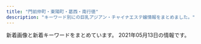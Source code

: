 ```yaml
---
title: "門前仲町・東陽町・葛西・南行徳"
description: "キーワード別にの巨乳アジアン・チャイナエステ嬢情報をまとめました。"
---
```


新着画像と新着キーワードをまとめています。
2021年05月13日の情報です。

<DmmAffiliateIns />
<KeywordTable
  shops={
    [
    {
        "keywords": {},
        "img_links": [
            "http://eurynome-est.biz/css/m-top02.jpg",
            "http://eurynome-est.biz/css/m-right.jpg",
            "http://eurynome-est.biz/css/staff/staff02.png",
            "http://eurynome-est.biz/css/staff/staff07.png",
            "http://eurynome-est.biz/css/m-yejiao.jpg",
            "http://eurynome-est.biz/css/staff/staff061.png",
            "http://eurynome-est.biz/css/staff/staff09.png",
            "http://eurynome-est.biz/css/staff/staff08.png",
            "http://eurynome-est.biz/css/m-top-right04.jpg",
            "http://eurynome-est.biz/css/staff/staff01.png",
            "http://eurynome-est.biz/css/m-left.jpg",
            "http://eurynome-est.biz/css/staff/staff03.png",
            "http://eurynome-est.biz/css/staff/staff06.png",
            "http://eurynome-est.biz/css/staff/nsta.png",
            "http://eurynome-est.biz/css/m-head.jpg",
            "http://eurynome-est.biz/css/staff/staff05.png",
            "http://eurynome-est.biz/css/m-top-right01.jpg",
            "http://eurynome-est.biz/css/m-top-right02.jpg",
            "http://eurynome-est.biz/css/staff/staff031.png",
            "http://eurynome-est.biz/css/top-left01.jpg",
            "http://eurynome-est.biz/css/staff/staff091.png",
            "http://eurynome-est.biz/images/call.png",
            "http://eurynome-est.biz/css/m-top-right03.jpg"
        ],
        "station": "\u9580\u524d\u4ef2\u753a\u99c54\u756a\u51fa\u53e3",
        "url": "http://eurynome-est.biz/",
        "name": "\u30b7\u30f3\u30c7\u30ec\u30e9\u30ac\u30fc\u30eb"
    },
    {
        "url": "http://k-este.info/",
        "station": "\u897f\u845b\u897f\u99c5\u5317\u53e3",
        "img_links": [],
        "keywords": {},
        "name": "\u30b9\u30a4\u30fc\u30c8\u30cf\u30fc\u30c8"
    },
    {
        "station": "\u6771\u967d\u753a\u99c54\u756a\u51fa\u53e3",
        "url": "http://cuorea-massage.work/",
        "name": "\u30af\u30aa\u30ec\u30a2",
        "img_links": [
            "http://cuorea-massage.work/i/img/sta12.jpg",
            "http://cuorea-massage.work/img/s24.jpg",
            "http://cuorea-massage.work/img/st23.jpg",
            "http://cuorea-massage.work/i/img/r1.jpg",
            "http://cuorea-massage.work/i/img/sta19.jpg",
            "http://cuorea-massage.work/img/s23.jpg",
            "http://cuorea-massage.work/img/sta11.jpg",
            "http://cuorea-massage.work/img/st11.jpg",
            "http://cuorea-massage.work/img/sta24.jpg",
            "http://cuorea-massage.work/img/m4.jpg",
            "http://cuorea-massage.work/img/s15.jpg",
            "http://cuorea-massage.work/img/sta23.jpg",
            "http://cuorea-massage.work/img/sta21.jpg",
            "http://cuorea-massage.work/img/sta4.jpg",
            "http://cuorea-massage.work/img/sta16.jpg",
            "http://cuorea-massage.work/i/img/paypay.jpg",
            "http://cuorea-massage.work/img/m6.jpg",
            "http://cuorea-massage.work/img/s16.jpg",
            "http://cuorea-massage.work/i/img/sta17.jpg",
            "http://cuorea-massage.work/img/st015.jpg",
            "http://cuorea-massage.work/i/img/sta7.jpg",
            "http://cuorea-massage.work/img/m50.jpg",
            "http://cuorea-massage.work/img/st15.jpg",
            "http://cuorea-massage.work/img/st16.jpg",
            "http://cuorea-massage.work/img/st13.jpg",
            "http://cuorea-massage.work/img/s13.jpg",
            "http://cuorea-massage.work/img/m3.jpg",
            "http://cuorea-massage.work/img/m40.jpg",
            "http://cuorea-massage.work/img/st19.jpg",
            "http://cuorea-massage.work/img/m5.jpg",
            "http://cuorea-massage.work/img/s21.jpg",
            "http://cuorea-massage.work/i/img/sta23.jpg",
            "http://cuorea-massage.work/i/img/r3.jpg",
            "http://cuorea-massage.work/i/img/sta22.jpg",
            "http://cuorea-massage.work/img/s19.jpg",
            "http://cuorea-massage.work/img/st24.jpg",
            "http://cuorea-massage.work/img/sta15.jpg",
            "http://cuorea-massage.work/img/st21.jpg",
            "http://cuorea-massage.work/img/st04.jpg",
            "http://cuorea-massage.work/img/head.jpg",
            "http://cuorea-massage.work/img/st4.jpg",
            "http://cuorea-massage.work/img/sta19.jpg",
            "http://cuorea-massage.work/img/m1.jpg",
            "http://cuorea-massage.work/img/st1.jpg",
            "http://cuorea-massage.work/i/img/r2.jpg",
            "http://cuorea-massage.work/i/img/sta1.jpg",
            "http://cuorea-massage.work/img/st7.jpg",
            "http://cuorea-massage.work/img/m60.jpg",
            "http://cuorea-massage.work/i/img/sta4.jpg",
            "http://cuorea-massage.work/img/m30.jpg",
            "http://cuorea-massage.work/img/st12.jpg",
            "http://cuorea-massage.work/img/m20.jpg",
            "http://cuorea-massage.work/img/sta13.jpg",
            "http://cuorea-massage.work/i/img/sta16.jpg",
            "http://cuorea-massage.work/img/sta7.jpg",
            "http://cuorea-massage.work/i/img/sta11.jpg",
            "http://cuorea-massage.work/img/fla.jpg",
            "http://cuorea-massage.work/img/fla-2.jpg",
            "http://cuorea-massage.work/img/s11.jpg",
            "http://cuorea-massage.work/img/s12.jpg",
            "http://cuorea-massage.work/img/nos.jpg",
            "http://cuorea-massage.work/img/st17.jpg",
            "http://cuorea-massage.work/i/img/nos.jpg",
            "http://cuorea-massage.work/img/sta22.jpg",
            "http://cuorea-massage.work/i/img/sta15.jpg",
            "http://cuorea-massage.work/img/credit.jpg",
            "http://cuorea-massage.work/i/img/sta24.jpg",
            "http://cuorea-massage.work/img/s1.jpg",
            "http://cuorea-massage.work/img/sta1.jpg",
            "http://cuorea-massage.work/img/sta12.jpg",
            "http://cuorea-massage.work/img/s22.jpg",
            "http://cuorea-massage.work/img/s4.jpg",
            "http://cuorea-massage.work/i/img/sta21.jpg",
            "http://cuorea-massage.work/i/img/st21.jpg",
            "http://cuorea-massage.work/img/m2.jpg",
            "http://cuorea-massage.work/img/sta17.jpg",
            "http://cuorea-massage.work/img/botton.jpg",
            "http://cuorea-massage.work/img/s7.jpg",
            "http://cuorea-massage.work/img/st22.jpg"
        ],
        "keywords": {
            "D": 21,
            "85": 3,
            "E": 9,
            "87": 7,
            "86": 15,
            "88": 6,
            "C": 22
        }
    },
    {
        "img_links": [
            "http://soft-room.work/img/rin1.jpg",
            "http://soft-room.work/img/rina2.jpg",
            "http://soft-room.work/images/1.jpg",
            "http://soft-room.work/staff/mei.jpg",
            "http://soft-room.work/images/news_b.jpg",
            "http://soft-room.work/sp/img/mirai1.jpg",
            "http://soft-room.work/images/6.jpg",
            "http://soft-room.work/images/tr.jpg",
            "http://soft-room.work/images/sys1.jpg",
            "http://soft-room.work/img/rina1.jpg",
            "http://soft-room.work/staff/rina.jpg",
            "http://soft-room.work/sp/menu/top.jpg",
            "http://soft-room.work/images/interior_t.jpg",
            "http://soft-room.work/sp/images/int2.jpg",
            "http://soft-room.work/sp/images/topgirl.jpg",
            "http://soft-room.work/sp/staff/mina.jpg",
            "http://soft-room.work/sp/img/rina2.jpg",
            "http://soft-room.work/sp/images/interior_t.jpg",
            "http://soft-room.work/sp/staff/juri.jpg",
            "http://soft-room.work/sp/images/tel.jpg",
            "http://soft-room.work/images/4.jpg",
            "http://soft-room.work/staff/yui.jpg",
            "http://soft-room.work/sp/staff/riri.jpg",
            "http://soft-room.work/sp/staff/rin.jpg",
            "http://soft-room.work/sp/images/footer.jpg",
            "http://soft-room.work/img/mina1.jpg",
            "http://soft-room.work/sp/images/newsb.png",
            "http://soft-room.work/images/11.jpg",
            "http://soft-room.work/staff/rin.jpg",
            "http://soft-room.work/sp/images/int3.jpg",
            "http://soft-room.work/images/sys2.jpg",
            "http://soft-room.work/sp/images/head.jpg",
            "http://soft-room.work/img/riri1.jpg",
            "http://soft-room.work/images/rec1.jpg",
            "http://soft-room.work/sp/images/int4.jpg",
            "http://soft-room.work/sp/images/sys3.jpg",
            "http://soft-room.work/staff/mina.jpg",
            "http://soft-room.work/images/sm.jpg",
            "http://soft-room.work/sp/images/sys2.jpg",
            "http://soft-room.work/images/sys3.jpg",
            "http://soft-room.work/images/tgirl.jpg",
            "http://soft-room.work/staff/sora.jpg",
            "http://soft-room.work/sp/img/mei1.jpg",
            "http://soft-room.work/staff/juri.jpg",
            "http://soft-room.work/img/mei1.jpg",
            "http://soft-room.work/sp/img/juri1.jpg",
            "http://soft-room.work/images/head.jpg",
            "http://soft-room.work/images/b1.jpg",
            "http://soft-room.work/img/mirai1.jpg",
            "http://soft-room.work/sp/images/ac1.jpg",
            "http://soft-room.work/sp/menu/staff.jpg",
            "http://soft-room.work/images/int1.jpg",
            "http://soft-room.work/sp/img/mina1.jpg",
            "http://soft-room.work/images/news_t.jpg",
            "http://soft-room.work/sp/images/rec2.jpg",
            "http://soft-room.work/sp/images/staff_t.jpg",
            "http://soft-room.work/img/sora1.jpg",
            "http://soft-room.work/staff/riri.jpg",
            "http://soft-room.work/sp/staff/mei.jpg",
            "http://soft-room.work/images/12.jpg",
            "http://soft-room.work/img/yui1.jpg",
            "http://soft-room.work/sp/img/sora1.jpg",
            "http://soft-room.work/images/7.jpg",
            "http://soft-room.work/images/staff_t.jpg",
            "http://soft-room.work/sp/images/rec1.jpg",
            "http://soft-room.work/images/16.jpg",
            "http://soft-room.work/sp/img/riri1.jpg",
            "http://soft-room.work/images/concept.jpg",
            "http://soft-room.work/sp/staff/sora.jpg",
            "http://soft-room.work/img/juri1.jpg",
            "http://soft-room.work/sp/img/rin1.jpg",
            "http://soft-room.work/sp/images/b1.jpg",
            "http://soft-room.work/sp/img/rina1.jpg",
            "http://soft-room.work/images/2.jpg",
            "http://soft-room.work/sp/images/int1.jpg",
            "http://soft-room.work/images/3.jpg",
            "http://soft-room.work/sp/images/sys1.jpg",
            "http://soft-room.work/sp/staff/rina.jpg",
            "http://soft-room.work/images/int2.jpg",
            "http://soft-room.work/images/newface.jpg",
            "http://soft-room.work/images/ac1.jpg",
            "http://soft-room.work/images/rec2.jpg",
            "http://soft-room.work/sp/staff/mirai.jpg",
            "http://soft-room.work/sp/images/news.jpg",
            "http://soft-room.work/sp/images/concept.jpg",
            "http://soft-room.work/sp/staff/yui.jpg",
            "http://soft-room.work/sp/images/ta.jpg",
            "http://soft-room.work/sp/img/yui1.jpg",
            "http://soft-room.work/staff/mirai.jpg"
        ],
        "station": "\u6728\u5834\u99c52\u756a\u51fa\u53e3",
        "url": "http://soft-room.work/",
        "name": "\u30bd\u30d5\u30c8\u306a\u7a7a\u9593",
        "keywords": {}
    },
    {
        "img_links": [
            "http://wientry.work/static/picture/tel.png",
            "http://wientry.work/static/picture/nav-002.png",
            "http://wientry.work/uploads/210204/1-2102041451144E.jpg",
            "http://wientry.work/static/picture/nav-003.png",
            "http://wientry.work/uploads/210204/1-2102041454259C.jpg",
            "http://wientry.work/static/picture/top003.jpg",
            "http://wientry.work/static/picture/nav-005.png",
            "http://wientry.work/static/picture/nav-006.png",
            "http://wientry.work/static/picture/top01.png",
            "http://wientry.work/static/picture/right.jpg",
            "http://wientry.work/static/picture/nav-004.png",
            "http://wientry.work/static/picture/nav-001.png",
            "http://wientry.work/uploads/210204/1-210204145321421.jpg",
            "http://wientry.work/uploads/210507/1-21050G440193I.jpg",
            "http://wientry.work/static/picture/left.jpg"
        ],
        "name": "\u30e9\u30d6\u30ea\u30fc",
        "station": "\u884c\u5fb3\u99c5",
        "keywords": {
            "85": 2,
            "84": 1,
            "\u4e73": 1,
            "C": 2,
            "88": 1,
            "D": 2
        },
        "url": "http://wientry.work/"
    },
    {
        "img_links": [
            "http://rlx-aroma.com/staff/haru/02.jpg",
            "http://rlx-aroma.com/staff/happy/01.jpg",
            "http://rlx-aroma.com/staff/hina/03.jpg",
            "http://rlx-aroma.com/staff/mei/01mb.jpg",
            "http://rlx-aroma.com/staff/emi/01mb.jpg",
            "http://rlx-aroma.com/staff/sizuka/01mb.jpg",
            "http://rlx-aroma.com/staff/ayaka/01.jpg",
            "http://rlx-aroma.com/staff/ruru/02.jpg",
            "http://rlx-aroma.com/img/ttl_mobile.png",
            "http://rlx-aroma.com/staff/ami/01mb.jpg",
            "http://rlx-aroma.com/staff/happy/02.jpg",
            "http://rlx-aroma.com/staff/sasa/01mb.jpg",
            "http://rlx-aroma.com/staff/mirai/01.jpg",
            "http://rlx-aroma.com/staff/ami/02.jpg",
            "http://rlx-aroma.com/staff/lala/02.jpg",
            "http://rlx-aroma.com/staff/sasa/01.jpg",
            "http://rlx-aroma.com/staff/sasa/02.jpg",
            "http://rlx-aroma.com/staff/lala/01.jpg",
            "http://rlx-aroma.com/staff/natumi/01mb.jpg",
            "http://rlx-aroma.com/img/ttl_pickup.png",
            "http://rlx-aroma.com/staff/hina/01.jpg",
            "http://rlx-aroma.com/img/backbtn.png",
            "http://rlx-aroma.com/staff/kaori/01.jpg",
            "http://rlx-aroma.com/staff/sachiko/01.jpg",
            "http://rlx-aroma.com/staff/momo/02.jpg",
            "http://rlx-aroma.com/staff/koko/02.jpg",
            "http://rlx-aroma.com/staff/kiki/02.jpg",
            "http://rlx-aroma.com/staff/moe/01mb.jpg",
            "http://rlx-aroma.com/staff/megumi/01.jpg",
            "http://rlx-aroma.com/staff/sachiko/02.jpg",
            "http://rlx-aroma.com/staff/emi/02.jpg",
            "http://rlx-aroma.com/i/files/homeimg.jpg",
            "http://rlx-aroma.com/staff/ai/01mb.jpg",
            "http://rlx-aroma.com/staff/ayaka/02.jpg",
            "http://rlx-aroma.com/staff/hitomi/01mb.jpg",
            "http://rlx-aroma.com/staff/ai/01.jpg",
            "http://rlx-aroma.com/img/access/road2.jpg",
            "http://rlx-aroma.com/img/profsub2.png",
            "http://rlx-aroma.com/staff/yuriya/02.jpg",
            "http://rlx-aroma.com/img/ttl_tgirl.png",
            "http://rlx-aroma.com/staff/hina/02.jpg",
            "http://rlx-aroma.com/staff/natumi/01.jpg",
            "http://rlx-aroma.com/img/ttl_rec.png",
            "http://rlx-aroma.com/img/access/road4.jpg",
            "http://rlx-aroma.com/staff/ai/02.jpg",
            "http://rlx-aroma.com/staff/happy/01mb.jpg",
            "http://rlx-aroma.com/img/detailbback.png",
            "http://rlx-aroma.com/staff/kiki/01mb.jpg",
            "http://rlx-aroma.com/staff/kaori/01mb.jpg",
            "http://rlx-aroma.com/img/access/roaddm.png",
            "http://rlx-aroma.com/staff/yuyu/02.jpg",
            "http://rlx-aroma.com/staff/yuyu/01mb.jpg",
            "http://rlx-aroma.com/staff/moe/02.jpg",
            "http://rlx-aroma.com/img/ttl_tnew.png",
            "http://rlx-aroma.com/staff/sizuka/02.jpg",
            "http://rlx-aroma.com/img/ttl_staff.png",
            "http://rlx-aroma.com/staff/hitomi/01.jpg",
            "http://rlx-aroma.com/staff/megumi/02.jpg",
            "http://rlx-aroma.com/staff/momo/01mb.jpg",
            "http://rlx-aroma.com/staff/hitomi/02.jpg",
            "http://rlx-aroma.com/staff/sachiko/01mb.jpg",
            "http://rlx-aroma.com/staff/yoko/01.jpg",
            "http://rlx-aroma.com/staff/natumi/02.jpg",
            "http://rlx-aroma.com/pic/head.png",
            "http://rlx-aroma.com/staff/mei/02.jpg",
            "http://rlx-aroma.com/staff/mirai/01mb.jpg",
            "http://rlx-aroma.com/img/ttl_staffp.png",
            "http://rlx-aroma.com/staff/mirai/02.jpg",
            "http://rlx-aroma.com/staff/moe/01.jpg",
            "http://rlx-aroma.com/staff/yuriya/01.jpg",
            "http://rlx-aroma.com/img/access/road3.jpg",
            "http://rlx-aroma.com/staff/ruru/01mb.jpg",
            "http://rlx-aroma.com/staff/momo/01.jpg",
            "http://rlx-aroma.com/staff/yoko/02.jpg",
            "http://rlx-aroma.com/staff/haru/01.jpg",
            "http://rlx-aroma.com/img/profsub1btm.png",
            "http://rlx-aroma.com/staff/sizuka/01.jpg",
            "http://rlx-aroma.com/staff/hina/01mb.jpg",
            "http://rlx-aroma.com/staff/koko/01mb.jpg",
            "http://rlx-aroma.com/staff/ayaka/01mb.jpg",
            "http://rlx-aroma.com/img/access/road1.jpg",
            "http://rlx-aroma.com/img/ttl_info.png",
            "http://rlx-aroma.com/staff/kiki/01.jpg",
            "http://rlx-aroma.com/staff/haru/01mb.jpg",
            "http://rlx-aroma.com/staff/yuyu/01.jpg",
            "http://rlx-aroma.com/staff/koko/01.jpg",
            "http://rlx-aroma.com/img/frameb.png",
            "http://rlx-aroma.com/staff/ami/01.jpg",
            "http://rlx-aroma.com/staff/kaori/02.jpg",
            "http://rlx-aroma.com/staff/yoko/01mb.jpg",
            "http://rlx-aroma.com/staff/yuriya/01mb.jpg",
            "http://rlx-aroma.com/staff/lala/01mb.jpg",
            "http://rlx-aroma.com/staff/megumi/01mb.jpg",
            "http://rlx-aroma.com/staff/mei/01.jpg",
            "http://rlx-aroma.com/staff/ruru/01.jpg",
            "http://rlx-aroma.com/staff/emi/01.jpg"
        ],
        "station": "\u9580\u524d\u4ef2\u753a\u99c52\u756a\u51fa\u53e3",
        "url": "http://rlx-aroma.com/",
        "name": "Lucky",
        "keywords": {
            "C": 34
        }
    },
    {
        "keywords": {
            "E": 6,
            "84": 6,
            "88": 12,
            "C": 47,
            "87": 25,
            "86": 46,
            "82": 7,
            "85": 27,
            "D": 70
        },
        "name": "Pussy Cat",
        "img_links": [
            "http://www.pussycat.esjoho.com/files/018.jpg",
            "http://www.pussycat.esjoho.com/files/039-03.jpg",
            "http://www.pussycat.esjoho.com/photo_news/upimg/267825fe2ffc12c39d_0.jpg",
            "http://www.pussycat.esjoho.com/photo_news/upimg/890295b1f7ebb0b15a_1.jpg",
            "http://www.pussycat.esjoho.com/files/042-02.jpg",
            "http://www.pussycat.esjoho.com/images/m3.jpg",
            "http://www.pussycat.esjoho.com/photo_news/upimg/20230606aa9f5b1af9_0.jpg",
            "http://www.pussycat.esjoho.com/photo_news/upimg/831555c0f56a6077d2_1.jpg",
            "http://www.pussycat.esjoho.com/files/014-02.jpg",
            "http://www.pussycat.esjoho.com/files/015-03.jpg",
            "http://www.pussycat.esjoho.com/photo_news/upimg/312165e12adadc0638_0.jpg",
            "http://www.pussycat.esjoho.com/photo_news/upimg/267825fe2ffc12c39d_1.jpg",
            "http://www.pussycat.esjoho.com/files/012.jpg",
            "http://www.pussycat.esjoho.com/images/rsubt7.png",
            "http://www.pussycat.esjoho.com/files/011-02.jpg",
            "http://www.pussycat.esjoho.com/files/011-03.jpg",
            "http://www.pussycat.esjoho.com/files/028.jpg",
            "http://www.pussycat.esjoho.com/files/042-03.jpg",
            "http://www.pussycat.esjoho.com/images/m1.jpg",
            "http://www.pussycat.esjoho.com/files/016-02.jpg",
            "http://www.pussycat.esjoho.com/files/042.jpg",
            "http://www.pussycat.esjoho.com/files/045-02.jpg",
            "http://www.pussycat.esjoho.com/photo_news/upimg/828135e4b6e272dcc3_0.jpg",
            "http://www.pussycat.esjoho.com/files/018-02.jpg",
            "http://www.pussycat.esjoho.com/images/esthe1.jpg",
            "http://www.pussycat.esjoho.com/photo_news/upimg/955745e5735b0ad897_0.jpg",
            "http://www.pussycat.esjoho.com/images/esthe2.jpg",
            "http://www.pussycat.esjoho.com/images/m2.jpg",
            "http://www.pussycat.esjoho.com/photo_news/upimg/759985c3c5c332d36e_0.jpg",
            "http://www.pussycat.esjoho.com/images/rsubt4.png",
            "http://www.pussycat.esjoho.com/images/rsubt5.png",
            "http://www.pussycat.esjoho.com/photo_news/upimg/6893260950ddb87f5c_0.jpg",
            "http://www.pussycat.esjoho.com/photo_news/upimg/955745e5735b0ad897_1.jpg",
            "http://www.pussycat.esjoho.com/files/017.jpg",
            "http://www.pussycat.esjoho.com/photo_news/upimg/764145ff82dd89bbf9_0.jpg",
            "http://www.pussycat.esjoho.com/files/041.jpg",
            "http://www.pussycat.esjoho.com/photo_news/upimg/877905d08471b23032_0.jpg",
            "http://www.pussycat.esjoho.com/photo_news/upimg/796335c3324299839a_0.jpg",
            "http://www.pussycat.esjoho.com/photo_news/upimg/920375fd9d44baad7f_0.jpg",
            "http://www.pussycat.esjoho.com/images/m4.jpg",
            "http://www.pussycat.esjoho.com/files/045.jpg",
            "http://www.pussycat.esjoho.com/files/041-02.jpg",
            "http://www.pussycat.esjoho.com/photo_news/upimg/442605d3f99cdb9471_0.jpg",
            "http://www.pussycat.esjoho.com/files/012-02.jpg",
            "http://www.pussycat.esjoho.com/files/024-02.jpg",
            "http://www.pussycat.esjoho.com/files/018-03.jpg",
            "http://www.pussycat.esjoho.com/images/rsubt1.png",
            "http://www.pussycat.esjoho.com/files/022-02.jpg",
            "http://www.pussycat.esjoho.com/files/013-02.jpg",
            "http://www.pussycat.esjoho.com/photo_news/upimg/440565e16a8a498ba0_0.jpg",
            "http://www.pussycat.esjoho.com/files/021-02.jpg",
            "http://www.pussycat.esjoho.com/files/024-03.jpg",
            "http://www.pussycat.esjoho.com/files/039-02.jpg",
            "http://www.pussycat.esjoho.com/files/022.jpg",
            "http://www.pussycat.esjoho.com/photo_news/upimg/810955b1a46afe8052_0.jpg",
            "http://www.pussycat.esjoho.com/photo_news/upimg/287875b8345a0f195d_0.jpg",
            "http://www.pussycat.esjoho.com/photo_news/upimg/228465ef03565baeb2_0.jpg",
            "http://www.pussycat.esjoho.com/files/039.jpg",
            "http://www.pussycat.esjoho.com/photo_news/upimg/787045c8b54142c99d_0.jpg",
            "http://www.pussycat.esjoho.com/files/047-03.jpg",
            "http://www.pussycat.esjoho.com/files/014-03.jpg",
            "http://www.pussycat.esjoho.com/images/slider-img002.jpg",
            "http://www.pussycat.esjoho.com/images/rsubt2.png",
            "http://www.pussycat.esjoho.com/photo_news/upimg/739045f97e90e854d5_0.jpg",
            "http://www.pussycat.esjoho.com/files/024.jpg",
            "http://www.pussycat.esjoho.com/photo_news/upimg/527315e31414915ded_1.jpg",
            "http://www.pussycat.esjoho.com/photo_news/upimg/924275fc7211843872_0.jpg",
            "http://www.pussycat.esjoho.com/files/021.jpg",
            "http://www.pussycat.esjoho.com/files/022-03.jpg",
            "http://www.pussycat.esjoho.com/files/038-02.jpg",
            "http://www.pussycat.esjoho.com/files/021-03.jpg",
            "http://www.pussycat.esjoho.com/photo_news/upimg/556035b3207e240b54_0.jpg",
            "http://www.pussycat.esjoho.com/files/047-02.jpg",
            "http://www.pussycat.esjoho.com/files/038-03.jpg",
            "http://www.pussycat.esjoho.com/files/010.jpg",
            "http://www.pussycat.esjoho.com/files/017-03.jpg",
            "http://www.pussycat.esjoho.com/photo_news/upimg/527315e31414915ded_0.jpg",
            "http://www.pussycat.esjoho.com/images/slider-img001.jpg",
            "http://www.pussycat.esjoho.com/photo_news/upimg/646585db681550282a_0.jpg",
            "http://www.pussycat.esjoho.com/files/017-02.jpg",
            "http://www.pussycat.esjoho.com/files/015-02.jpg",
            "http://www.pussycat.esjoho.com/files/028-03.jpg",
            "http://www.pussycat.esjoho.com/photo_news/upimg/831555c0f56a6077d2_0.jpg",
            "http://www.pussycat.esjoho.com/photo_news/upimg/194565b4308eccaf74_0.jpg",
            "http://www.pussycat.esjoho.com/images/b-tel.png",
            "http://www.pussycat.esjoho.com/files/014.jpg",
            "http://www.pussycat.esjoho.com/photo_news/upimg/539325db2737770376_0.jpg",
            "http://www.pussycat.esjoho.com/files/013-03.jpg",
            "http://www.pussycat.esjoho.com/images/tel2.png",
            "http://www.pussycat.esjoho.com/files/015.jpg",
            "http://www.pussycat.esjoho.com/photo_news/upimg/336315ba0d3aaaff3b_0.jpg",
            "http://www.pussycat.esjoho.com/files/010-03.jpg",
            "http://www.pussycat.esjoho.com/photo_news/upimg/793885bb1ce8539488_0.jpg",
            "http://www.pussycat.esjoho.com/images/rsubt6.png",
            "http://www.pussycat.esjoho.com/files/038.jpg",
            "http://www.pussycat.esjoho.com/photo_news/upimg/904465b6c0c62502fb_0.jpg",
            "http://www.pussycat.esjoho.com/files/013.jpg",
            "http://www.pussycat.esjoho.com/images/m6.jpg",
            "http://www.pussycat.esjoho.com/files/016.jpg",
            "http://www.pussycat.esjoho.com/photo_news/upimg/943465c38225f78a78_0.jpg",
            "http://www.pussycat.esjoho.com/images/esthe3.jpg",
            "http://www.pussycat.esjoho.com/files/028-02.jpg",
            "http://www.pussycat.esjoho.com/photo_news/upimg/510715f1e53af03bef_0.jpg",
            "http://www.pussycat.esjoho.com/files/041-03.jpg",
            "http://www.pussycat.esjoho.com/photo_news/upimg/819355b87bfb3e4692_0.jpg",
            "http://www.pussycat.esjoho.com/photo_news/upimg/698175c8b541154864_0.jpg",
            "http://www.pussycat.esjoho.com/files/016-03.jpg",
            "http://www.pussycat.esjoho.com/photo_news/upimg/738215f5076539165d_0.jpg",
            "http://www.pussycat.esjoho.com/photo_news/upimg/50003604f11c6021a3_0.jpg",
            "http://www.pussycat.esjoho.com/photo_news/upimg/698295d75fbe2cd885_0.jpg",
            "http://www.pussycat.esjoho.com/images/b-online.png",
            "http://www.pussycat.esjoho.com/files/047.jpg",
            "http://www.pussycat.esjoho.com/files/012-03.jpg",
            "http://www.pussycat.esjoho.com/files/045-03.jpg",
            "http://www.pussycat.esjoho.com/files/010-02.jpg",
            "http://www.pussycat.esjoho.com/images/rsubt3.png",
            "http://www.pussycat.esjoho.com/files/011.jpg",
            "http://www.pussycat.esjoho.com/photo_news/upimg/588496059ae5e97040_0.jpg"
        ],
        "station": "\u884c\u5fb3\u99c5",
        "url": "http://www.pussycat.esjoho.com/"
    },
    {
        "img_links": [
            "http://fuen.iest.info/images/themes/blue/mobile.jpg",
            "http://fuen.iest.info/photos/sites/2/2018/12/2018121714525583.jpg",
            "http://fuen.iest.info/images/themes/blue/s_ranking.png",
            "http://fuen.iest.info/images/themes/blue/no2.png",
            "http://fuen.iest.info/images/room1.jpg",
            "http://fuen.iest.info/images/room4.jpg",
            "http://fuen.iest.info/images/themes/blue/s_newface.png",
            "http://fuen.iest.info/images/themes/blue/s_zysx.png",
            "http://fuen.iest.info/photos/sites/2/2020/07/2020072110520164.jpg",
            "http://fuen.iest.info/images/themes/blue/r3.jpg",
            "http://fuen.iest.info/photos/sites/2/2020/07/2020072110520047.jpg",
            "http://fuen.iest.info/images/themes/blue/s_pickup.png",
            "http://fuen.iest.info/images/themes/blue/line.png",
            "http://fuen.iest.info/images/themes/blue/no1.png",
            "http://fuen.iest.info/photos/sites/2/2020/07/2020072110515940.jpg",
            "http://fuen.iest.info/images/room3.jpg",
            "http://fuen.iest.info/images/themes/blue/s_staff.png",
            "http://fuen.iest.info/photos/sites/2/2020/07/2020072110515835.jpg",
            "http://fuen.iest.info/images/themes/blue/s_news.png",
            "http://fuen.iest.info/photos/sites/2/2020/07/2020072110520042.jpg",
            "http://fuen.iest.info/images/themes/blue/s_link.png",
            "http://fuen.iest.info/images/room2.jpg"
        ],
        "station": "\u845b\u897f\u99c5\u897f\u53e3",
        "url": "http://fuen.iest.info/",
        "name": "\u98a8\u7e01",
        "keywords": {
            "C": 27,
            "E": 12,
            "85": 12,
            "D": 18,
            "86": 6,
            "88": 6,
            "87": 6
        }
    },
    {
        "img_links": [
            "http://green-es.info/img/koko.jpg",
            "http://green-es.info/images/tt.jpg",
            "http://green-es.info/images/staff_t.jpg",
            "http://green-es.info/images/5.jpg",
            "http://green-es.info/images/1.jpg",
            "http://green-es.info/img/eri.jpg",
            "http://green-es.info/images/6.jpg",
            "http://green-es.info/images/interior_t.jpg",
            "http://green-es.info/img/rika1.jpg",
            "http://green-es.info/images/3.jpg",
            "http://green-es.info/images/tp.png",
            "http://green-es.info/img/risa1.jpg",
            "http://green-es.info/img/haru.jpg",
            "http://green-es.info/images/mobile.jpg",
            "http://green-es.info/images/2.jpg",
            "http://green-es.info/images/news.jpg",
            "http://green-es.info/img/yuki1.jpg",
            "http://green-es.info/img/eri1.jpg",
            "http://green-es.info/images/rem.jpg",
            "http://green-es.info/img/haru1.jpg",
            "http://green-es.info/img/yuki.jpg",
            "http://green-es.info/img/risa.jpg",
            "http://green-es.info/images/interior.png",
            "http://green-es.info/img/koko1.jpg",
            "http://green-es.info/images/4.jpg",
            "http://green-es.info/img/rika.jpg"
        ],
        "station": "\u6771\u967d\u753a\u99c52\u756a\u51fa\u53e3",
        "name": "\u30b0\u30ea\u30fc\u30f3",
        "url": "http://green-es.info/",
        "keywords": {
            "85": 1,
            "89": 1,
            "87": 2,
            "86": 1,
            "92": 1
        }
    },
    {
        "station": "\u9580\u524d\u4ef2\u753a\u99c55\u756a\u51fa\u53e3",
        "url": "http://www.es-orion.click/",
        "name": "\u30aa\u30ea\u30aa\u30f3",
        "img_links": [
            "http://www.es-orion.click/img/rin.jpg",
            "http://www.es-orion.click/img/ami.jpg",
            "http://www.es-orion.click/img/kaori.jpg",
            "http://www.es-orion.click/img/serina1.jpg",
            "http://www.es-orion.click/img/erin1.jpg",
            "http://www.es-orion.click/img/natu.jpg",
            "http://www.es-orion.click/img/natu1.jpg",
            "http://www.es-orion.click/img/suzu1.jpg",
            "http://www.es-orion.click/img/mayu1.jpg",
            "http://www.es-orion.click/img/emili1.jpg",
            "http://www.es-orion.click/img/sayaka2.jpg",
            "http://www.es-orion.click/img/runa1.jpg",
            "http://www.es-orion.click/img/urara1.jpg",
            "http://www.es-orion.click/img/kaori1.jpg",
            "http://www.es-orion.click/images/4.jpg",
            "http://www.es-orion.click/img/momoko1.jpg",
            "http://www.es-orion.click/images/int1.jpg",
            "http://www.es-orion.click/img/miwa.jpg",
            "http://www.es-orion.click/img/sayaka1.jpg",
            "http://www.es-orion.click/img/hikari.jpg",
            "http://www.es-orion.click/img/erin.jpg",
            "http://www.es-orion.click/images/1.jpg",
            "http://www.es-orion.click/img/momoko.jpg",
            "http://www.es-orion.click/images/rem.jpg",
            "http://www.es-orion.click/images/tel.jpg",
            "http://www.es-orion.click/img/emili.jpg",
            "http://www.es-orion.click/img/urara.jpg",
            "http://www.es-orion.click/img/runa.jpg",
            "http://www.es-orion.click/images/mobile.jpg",
            "http://www.es-orion.click/images/line.png",
            "http://www.es-orion.click/img/naomi1.jpg",
            "http://www.es-orion.click/images/ac1.jpg",
            "http://www.es-orion.click/images/ta.jpg",
            "http://www.es-orion.click/images/3.jpg",
            "http://www.es-orion.click/images/head.jpg",
            "http://www.es-orion.click/images/news.jpg",
            "http://www.es-orion.click/img/suzu.jpg",
            "http://www.es-orion.click/img/hikari1.jpg",
            "http://www.es-orion.click/img/sayaka.jpg",
            "http://www.es-orion.click/img/yuyu.jpg",
            "http://www.es-orion.click/img/miwa1.jpg",
            "http://www.es-orion.click/img/ami1.jpg",
            "http://www.es-orion.click/images/sys1.jpg",
            "http://www.es-orion.click/images/interior_t.jpg",
            "http://www.es-orion.click/img/naomi.jpg",
            "http://www.es-orion.click/img/rin1.jpg",
            "http://www.es-orion.click/img/yuyu1.jpg",
            "http://www.es-orion.click/img/mayu.jpg",
            "http://www.es-orion.click/images/2.jpg",
            "http://www.es-orion.click/img/serina.jpg",
            "http://www.es-orion.click/images/int2.jpg",
            "http://www.es-orion.click/images/staff_t.jpg",
            "http://www.es-orion.click/images/info.jpg"
        ],
        "keywords": {}
    },
    {
        "name": "momiyoshi",
        "url": "http://www.momiyoshi.mesthe.com/",
        "station": "\u9580\u524d\u4ef2\u753a\u99c56\u756a\u51fa\u53e3",
        "keywords": {
            "D": 24,
            "87": 16,
            "C": 12,
            "86": 12,
            "85": 8
        },
        "img_links": [
            "http://www.momiyoshi.mesthe.com/images/icon_top.png",
            "http://www.momiyoshi.mesthe.com/files/005.jpg",
            "http://www.momiyoshi.mesthe.com/files/004-02.jpg",
            "http://www.momiyoshi.mesthe.com/files/003-02.jpg",
            "http://www.momiyoshi.mesthe.com/files/002.jpg",
            "http://www.momiyoshi.mesthe.com/images/mainImg_sub2.jpg",
            "http://www.momiyoshi.mesthe.com/files/013-02.jpg",
            "http://www.momiyoshi.mesthe.com/files/001-02.jpg",
            "http://www.momiyoshi.mesthe.com/files/012-02.jpg",
            "http://www.momiyoshi.mesthe.com/files/008.jpg",
            "http://www.momiyoshi.mesthe.com/files/002-02.jpg",
            "http://www.momiyoshi.mesthe.com/files/008-02.jpg",
            "http://www.momiyoshi.mesthe.com/images/btn2.png",
            "http://www.momiyoshi.mesthe.com/files/003.jpg",
            "http://www.momiyoshi.mesthe.com/images/mainImg_sub.jpg",
            "http://www.momiyoshi.mesthe.com/files/012.jpg",
            "http://www.momiyoshi.mesthe.com/images/icon_tel.png",
            "http://www.momiyoshi.mesthe.com/files/013.jpg",
            "http://www.momiyoshi.mesthe.com/files/005-02.jpg",
            "http://www.momiyoshi.mesthe.com/images/icon_info.png",
            "http://www.momiyoshi.mesthe.com/files/011-02.jpg",
            "http://www.momiyoshi.mesthe.com/files/004.jpg",
            "http://www.momiyoshi.mesthe.com/images/icon_staff.png",
            "http://www.momiyoshi.mesthe.com/files/001.jpg",
            "http://www.momiyoshi.mesthe.com/files/011.jpg"
        ]
    },
    {
        "img_links": [
            "https://fussahoney.work/_src/55644676/img20210424195227478527.jpg",
            "https://fussahoney.work/_src/55644715/back.png",
            "https://fussahoney.work/_src/55644643/navi_04.png",
            "https://fussahoney.work/_src/55644797/wechatimg1670.jpg",
            "https://fussahoney.work/_src/55644734/img20210424215208455865.jpg",
            "https://fussahoney.work/_src/55644652/slider4.png",
            "https://fussahoney.work/_src/55644744/img20210424215411497301.jpg",
            "https://fussahoney.work/_src/55644651/slider3.png",
            "https://fussahoney.work/_src/55644794/wechatimg1670.jpg",
            "https://fussahoney.work/_src/55644704/gallery-21.jpg",
            "https://fussahoney.work/_src/55644764/index_04.png",
            "https://fussahoney.work/_src/55644770/index_08.png",
            "https://fussahoney.work/_src/55644696/gallery5.jpg",
            "https://fussahoney.work/_src/55644706/gallery-22.jpg",
            "https://fussahoney.work/_src/55644688/gallery1.jpg",
            "https://fussahoney.work/_src/55644757/img20210424215533641005.jpg",
            "https://fussahoney.work/_src/55644795/wechatimg1670.jpg",
            "https://fussahoney.work/_src/55644787/img20210425142153125833.jpg",
            "https://fussahoney.work/_src/55644653/slider5.png",
            "https://fussahoney.work/_src/55644660/img20210423214551710442.jpg",
            "https://fussahoney.work/_src/55647362/img20210425172639203334.png",
            "https://fussahoney.work/_src/55644754/img20210424215533641005.jpg",
            "https://fussahoney.work/_src/55644645/navi_05.png",
            "https://fussahoney.work/_src/55644649/slider1.png",
            "https://fussahoney.work/_src/55644726/img20210424214526317949.jpg",
            "https://fussahoney.work/_src/55644721/back.png",
            "https://fussahoney.work/_src/55644692/gallery3.jpg",
            "https://fussahoney.work/_src/55644746/img20210424215411497301.jpg",
            "https://fussahoney.work/_src/55644800/back.png",
            "https://fussahoney.work/_src/55644729/img20210424214526317949.jpg",
            "https://fussahoney.work/_src/55644673/back.png",
            "https://fussahoney.work/_src/55644759/back.png",
            "https://fussahoney.work/_src/55644641/navi_03.png",
            "https://fussahoney.work/_src/55644663/img20210424151308520968.jpg",
            "https://fussahoney.work/_src/55644749/back.png",
            "https://fussahoney.work/_src/55644731/img20210424214533972247.jpg",
            "https://fussahoney.work/_src/55644658/img20210423214535183420.jpg",
            "https://fussahoney.work/_src/55644747/img20210424215411497301.jpg",
            "https://fussahoney.work/_src/55932107/cam-22.jpg",
            "https://fussahoney.work/_src/55644708/gallery11.jpg",
            "https://fussahoney.work/_src/55644743/img20210424215411497301.jpg",
            "https://fussahoney.work/_src/55644774/img20210425125358226802.png",
            "https://fussahoney.work/_src/55644730/img20210424214533972247.jpg",
            "https://fussahoney.work/_src/55644768/index_06.png",
            "https://fussahoney.work/_src/55644685/back.png",
            "https://fussahoney.work/_src/55644798/wechatimg1670.jpg",
            "https://fussahoney.work/_src/55644766/index_05.png",
            "https://fussahoney.work/_src/55644682/img20210424195446755472.jpg",
            "https://fussahoney.work/_src/55644753/img20210424215533641005.jpg",
            "https://fussahoney.work/_src/55644678/img20210424195339075333.jpg",
            "https://fussahoney.work/_src/55644659/img20210423214544782918.jpg",
            "https://fussahoney.work/_src/55644756/img20210424215533641005.jpg",
            "https://fussahoney.work/_src/55644690/gallery2.jpg",
            "https://fussahoney.work/_src/55644772/index_09.png",
            "https://fussahoney.work/_src/55644680/img20210424195413788207.jpg",
            "https://fussahoney.work/_src/55644728/img20210424214526317949.jpg",
            "https://fussahoney.work/_src/55644737/img20210424215208455865.jpg",
            "https://fussahoney.work/_src/55644639/navi_02.png",
            "https://fussahoney.work/_src/55644727/img20210424214533972247.jpg",
            "https://fussahoney.work/_src/55932106/cam-21.jpg",
            "https://fussahoney.work/_src/55644694/gallery4.jpg",
            "https://fussahoney.work/_src/55644710/gallery22.jpg",
            "https://fussahoney.work/_src/55662289/cam.jpg",
            "https://fussahoney.work/_src/55644666/back.png",
            "https://fussahoney.work/_src/55644739/back.png",
            "https://fussahoney.work/_src/55662288/cam2.jpg",
            "https://fussahoney.work/_src/55644733/img20210424215208455865.jpg",
            "https://fussahoney.work/_src/55644650/slider2.png",
            "https://fussahoney.work/_src/55644701/back.png",
            "https://fussahoney.work/_src/55644668/back.png",
            "https://fussahoney.work/_src/55748342/wechatimg1670.jpg",
            "https://fussahoney.work/_src/55644637/navi_01.png",
            "https://fussahoney.work/_src/55644736/img20210424215208455865.jpg",
            "https://fussahoney.work/_src/55644698/gallery6.jpg"
        ],
        "url": "https://fussahoney.work/",
        "station": "\u6728\u5834\u99c51\u756a\u51fa\u53e3",
        "name": "\u967d\u3060\u307e\u308a",
        "keywords": {}
    },
    {
        "img_links": [
            "https://es-venus.xyz/img/top/nav_09.jpg",
            "https://es-venus.xyz/img/top/mobile.jpg",
            "https://es-venus.xyz/img/st/st_mimi.jpg",
            "https://es-venus.xyz/img/top/nav_03.jpg",
            "https://es-venus.xyz/img/system/campaign10.jpg",
            "https://es-venus.xyz/img/st/st_yaya.jpg",
            "https://es-venus.xyz/img/st/st_shizuka1.jpg",
            "https://es-venus.xyz/img/top/nav_07.jpg",
            "https://es-venus.xyz/img/st/st_nanami.jpg",
            "https://es-venus.xyz/img/st/st_yaya2.jpg",
            "https://es-venus.xyz/img/st/st_natsu.jpg",
            "https://es-venus.xyz/img/st/st_runa.jpg",
            "https://es-venus.xyz/img/top/pic-11.jpg",
            "https://es-venus.xyz/img/top/pic-1.png",
            "https://es-venus.xyz/img/top/nav_04.jpg",
            "https://es-venus.xyz/img/top/pic-12.jpg",
            "https://es-venus.xyz/img/st/st_emi1.jpg",
            "https://es-venus.xyz/img/st/st_yumi.jpg",
            "https://es-venus.xyz/img/st/st_yuyu.jpg",
            "https://es-venus.xyz/img/st/st_yaya3.jpg",
            "https://es-venus.xyz/img/top/nav_05.jpg",
            "https://es-venus.xyz/img/st/st_misaki.jpg",
            "https://es-venus.xyz/img/top/nav_06.jpg",
            "https://es-venus.xyz/img/st/st_.jpg",
            "https://es-venus.xyz/img/st/st_hina.jpg"
        ],
        "url": "https://es-venus.xyz/",
        "station": "\u9580\u524d\u4ef2\u753a\u99c52\u756a\u53e3",
        "name": "Love Love -\u30e9\u30d6\u30e9\u30d6-",
        "keywords": {
            "C": 16,
            "83": 8,
            "86": 8,
            "E": 16,
            "84": 12,
            "90": 4,
            "88": 12,
            "\u5de8\u4e73": 1,
            "D": 8,
            "\u4e73": 1
        }
    },
    {
        "keywords": {
            "87": 18,
            "C": 6,
            "D": 18,
            "86": 6
        },
        "name": "\u6625 -\u306f\u308b-",
        "url": "http://www.lover.iesjp.com/",
        "img_links": [
            "http://www.lover.iesjp.com/files/001-03.jpg",
            "http://www.lover.iesjp.com/files/005.jpg",
            "http://www.lover.iesjp.com/files/002-03.jpg",
            "http://www.lover.iesjp.com/files/005-03.jpg",
            "http://www.lover.iesjp.com/files/005-02.jpg",
            "http://www.lover.iesjp.com/files/004-02.jpg",
            "http://www.lover.iesjp.com/images/top.jpg",
            "http://www.lover.iesjp.com/images/tit_new.png",
            "http://www.lover.iesjp.com/files/002-02.jpg",
            "http://www.lover.iesjp.com/files/002.jpg",
            "http://www.lover.iesjp.com/files/001.jpg",
            "http://www.lover.iesjp.com/files/004-03.jpg",
            "http://www.lover.iesjp.com/images/sp_tit_new.png",
            "http://www.lover.iesjp.com/images/sp_tit_therapist.png",
            "http://www.lover.iesjp.com/images/tit_therapist.png",
            "http://www.lover.iesjp.com/files/001-02.jpg",
            "http://www.lover.iesjp.com/images/maining.jpg",
            "http://www.lover.iesjp.com/images/img_tel.png",
            "http://www.lover.iesjp.com/images/sp_top.jpg",
            "http://www.lover.iesjp.com/files/004.jpg"
        ],
        "station": "\u9580\u524d\u4ef2\u753a\u99c56\u756a\u51fa\u53e3"
    },
    {
        "station": "\u845b\u897f\u99c5\u5730\u4e0b\u9244\u535a\u7269\u9928\u53e3",
        "url": "http://www.iyashinomori.mensest.com/",
        "img_links": [
            "http://www.iyashinomori.mensest.com/files/004-02.jpg",
            "http://www.iyashinomori.mensest.com/images/side_link02.png",
            "http://www.iyashinomori.mensest.com/files/007-02.jpg",
            "http://www.iyashinomori.mensest.com/files/003-02.jpg",
            "http://www.iyashinomori.mensest.com/images/sw_home.png",
            "http://www.iyashinomori.mensest.com/images/sp_btn_interior.png",
            "http://www.iyashinomori.mensest.com/files/008-02.jpg",
            "http://www.iyashinomori.mensest.com/files/004.jpg",
            "http://www.iyashinomori.mensest.com/images/shop/shop03.jpg",
            "http://www.iyashinomori.mensest.com/images/mainimg01.png",
            "http://www.iyashinomori.mensest.com/images/sp_btn_tel.png",
            "http://www.iyashinomori.mensest.com/images/sw_tel.png",
            "http://www.iyashinomori.mensest.com/images/side_link03.png",
            "http://www.iyashinomori.mensest.com/files/001.jpg",
            "http://www.iyashinomori.mensest.com/images/side_link01.png",
            "http://www.iyashinomori.mensest.com/files/005-02.jpg",
            "http://www.iyashinomori.mensest.com/files/002-02.jpg",
            "http://www.iyashinomori.mensest.com/images/mainimg01_sp.png",
            "http://www.iyashinomori.mensest.com/files/001-02.jpg",
            "http://www.iyashinomori.mensest.com/files/006.jpg",
            "http://www.iyashinomori.mensest.com/files/007.jpg",
            "http://www.iyashinomori.mensest.com/files/003.jpg",
            "http://www.iyashinomori.mensest.com/files/005.jpg",
            "http://www.iyashinomori.mensest.com/files/006-02.jpg",
            "http://www.iyashinomori.mensest.com/files/002.jpg",
            "http://www.iyashinomori.mensest.com/files/008.jpg",
            "http://www.iyashinomori.mensest.com/images/shop/shop01.jpg",
            "http://www.iyashinomori.mensest.com/images/shop/shop02.jpg",
            "http://www.iyashinomori.mensest.com/images/shop/shop04.jpg"
        ],
        "name": "\u7652\u3057\u306e\u68ee",
        "keywords": {
            "87": 36,
            "89": 6,
            "C": 6,
            "D": 24,
            "88": 6,
            "E": 6,
            "G": 12
        }
    },
    {
        "name": "\u6d77\u306e\u611b",
        "img_links": [
            "http://www.uminoai.esjp.info/files/011-02.jpg",
            "http://www.uminoai.esjp.info/files/005-02.jpg",
            "http://www.uminoai.esjp.info/files/006.jpg",
            "http://www.uminoai.esjp.info/files/007-03.jpg",
            "http://www.uminoai.esjp.info/files/007.jpg",
            "http://www.uminoai.esjp.info/files/010.jpg",
            "http://www.uminoai.esjp.info/files/003-03.jpg",
            "http://www.uminoai.esjp.info/files/002.jpg",
            "http://www.uminoai.esjp.info/files/004-02.jpg",
            "http://www.uminoai.esjp.info/files/013-02.jpg",
            "http://www.uminoai.esjp.info/img/top-img03.png",
            "http://www.uminoai.esjp.info/files/011.jpg",
            "http://www.uminoai.esjp.info/files/008.jpg",
            "http://www.uminoai.esjp.info/files/010-02.jpg",
            "http://www.uminoai.esjp.info/files/001-03.jpg",
            "http://www.uminoai.esjp.info/img/tel.png",
            "http://www.uminoai.esjp.info/files/004-03.jpg",
            "http://www.uminoai.esjp.info/img/top-img01.png",
            "http://www.uminoai.esjp.info/files/002-03.jpg",
            "http://www.uminoai.esjp.info/files/014-02.jpg",
            "http://www.uminoai.esjp.info/files/003.jpg",
            "http://www.uminoai.esjp.info/files/001.jpg",
            "http://www.uminoai.esjp.info/files/008-02.jpg",
            "http://www.uminoai.esjp.info/files/006-03.jpg",
            "http://www.uminoai.esjp.info/files/002-02.jpg",
            "http://www.uminoai.esjp.info/img/top-img02.png",
            "http://www.uminoai.esjp.info/files/014.jpg",
            "http://www.uminoai.esjp.info/files/015-02.jpg",
            "http://www.uminoai.esjp.info/files/008-03.jpg",
            "http://www.uminoai.esjp.info/files/010-03.jpg",
            "http://www.uminoai.esjp.info/files/015.jpg",
            "http://www.uminoai.esjp.info/files/013-03.jpg",
            "http://www.uminoai.esjp.info/files/005-03.jpg",
            "http://www.uminoai.esjp.info/img/call.png",
            "http://www.uminoai.esjp.info/files/015-03.jpg",
            "http://www.uminoai.esjp.info/files/013.jpg",
            "http://www.uminoai.esjp.info/files/004.jpg",
            "http://www.uminoai.esjp.info/files/005.jpg",
            "http://www.uminoai.esjp.info/files/006-02.jpg",
            "http://www.uminoai.esjp.info/files/007-02.jpg",
            "http://www.uminoai.esjp.info/files/001-02.jpg",
            "http://www.uminoai.esjp.info/files/011-03.jpg",
            "http://www.uminoai.esjp.info/files/003-02.jpg",
            "http://www.uminoai.esjp.info/photo_news/upimg/26042605d76044c4a6_0.jpg",
            "http://www.uminoai.esjp.info/files/014-03.jpg"
        ],
        "station": "\u845b\u897f\u99c5\u5317\u53e3",
        "keywords": {
            "82": 2,
            "84": 2,
            "E": 4,
            "90": 2,
            "85": 8,
            "D": 4,
            "C": 14,
            "89": 6,
            "86": 2,
            "87": 2,
            "G": 4
        },
        "url": "http://www.uminoai.esjp.info/"
    },
    {
        "img_links": [
            "http://hi-msg.com/mi/img/p-1.jpg",
            "http://hi-msg.com/mi/img/p-9.jpg",
            "http://hi-msg.com/mi/img/p-5.jpg",
            "http://hi-msg.com/mi/img/botton.jpg",
            "http://hi-msg.com/mi/img/p-2.jpg",
            "http://hi-msg.com/mi/img/osirase_t.jpg",
            "http://hi-msg.com/mi/img/no.png",
            "http://hi-msg.com/mi/img/p-6.jpg",
            "http://hi-msg.com/mi/img/fla-1.jpg",
            "http://hi-msg.com/mi/img/p-7.jpg",
            "http://hi-msg.com/mi/img/staff-list-top.jpg",
            "http://hi-msg.com/mi/img/p-3.jpg",
            "http://hi-msg.com/mi/img/p-4.jpg",
            "http://hi-msg.com/mi/img/p-00.jpg",
            "http://hi-msg.com/mi/img/fla.jpg",
            "http://hi-msg.com/mi/img/p-10.jpg",
            "http://hi-msg.com/mi/img/p-8.jpg"
        ],
        "name": "\u7f8e",
        "url": "http://hi-msg.com/mi/",
        "keywords": {},
        "station": "\u884c\u5fb3\u99c5"
    },
    {
        "img_links": [
            "http://www.nuku-mori.xyz/images/index-take_02.jpg",
            "http://www.nuku-mori.xyz/images/nav/c-nav-info.jpg",
            "http://www.nuku-mori.xyz/images/staff/2/yuki2.jpg",
            "http://www.nuku-mori.xyz/images/index-take_12.jpg",
            "http://www.nuku-mori.xyz/pad/off.jpg",
            "http://www.nuku-mori.xyz/images/index-take_06.jpg",
            "http://www.nuku-mori.xyz/images/nav/index-t_staff.jpg",
            "http://www.nuku-mori.xyz/images/index-take_07.jpg",
            "http://www.nuku-mori.xyz/images/index-take_17.jpg",
            "http://www.nuku-mori.xyz/images/staff/2/nana.jpg",
            "http://www.nuku-mori.xyz/images/staff/2/mika.jpg",
            "http://www.nuku-mori.xyz/images/index-take_13.jpg",
            "http://www.nuku-mori.xyz/images/staff/yuri.jpg",
            "http://www.nuku-mori.xyz/images/index-take_09.jpg",
            "http://www.nuku-mori.xyz/images/sys.jpg",
            "http://www.nuku-mori.xyz/images/staff/2/ami.jpg",
            "http://www.nuku-mori.xyz/images/nav/c-nav-sys.jpg",
            "http://www.nuku-mori.xyz/images/index-take_21.jpg"
        ],
        "name": "\u6e29\u3082\u308a",
        "station": "\u6771\u967d\u753a\u99c51\u756a\u51fa\u53e3",
        "url": "http://www.nuku-mori.xyz/",
        "keywords": {
            "C": 6
        }
    },
    {
        "keywords": {
            "\u80f8": 1
        },
        "url": "http://lavender01.com/",
        "station": "\u845b\u897f\u99c5",
        "name": "Lavender \uff5e\u30e9\u30d9\u30f3\u30c0\u30fc\uff5e",
        "img_links": [
            "http://lavender01.com/wp-content/uploads/2018/02/5-2-330x493.jpg",
            "http://lavender01.com/wp-content/uploads/2021/04/\u3042\u3042\u3042.jpg",
            "http://lavender01.com/wp-content/uploads/2020/11/uam1gRClIJWQsaK1607842826_1607842842.jpg",
            "http://lavender01.com/wp-content/uploads/2018/03/sys4.jpg",
            "http://lavender01.com/wp-content/uploads/2020/11/44.jpg",
            "http://lavender01.com/wp-content/uploads/2019/04/1558518421316.jpg",
            "http://lavender01.com/wp-content/uploads/2018/02/m_gallery.png",
            "http://lavender01.com/wp-content/uploads/2019/04/1558518416960.jpg",
            "http://lavender01.com/wp-content/uploads/2018/02/6.jpg",
            "http://lavender01.com/wp-content/uploads/2018/02/2-2-330x493.jpg",
            "http://lavender01.com/wp-content/uploads/2020/11/SSfYZs6CdoQYwW01606714654_1606714696.jpg",
            "http://lavender01.com/wp-content/plugins/wpfront-scroll-top/images/icons/103.png",
            "http://lavender01.com/wp-content/uploads/2018/02/3-2-330x493.jpg",
            "http://lavender01.com/wp-content/uploads/2018/02/m_therapist.png",
            "http://lavender01.com/wp-content/uploads/2021/04/KOjSytryBBdLu2v1619788573_1619788593.jpg",
            "http://lavender01.com/wp-content/uploads/2018/02/1-2.jpg",
            "http://lavender01.com/wp-content/uploads/2020/11/22258963.jpg",
            "http://lavender01.com/wp-content/uploads/2020/11/33.jpg",
            "http://lavender01.com/wp-content/uploads/2021/05/124578.jpg",
            "http://lavender01.com/wp-content/uploads/2018/02/4-2.jpg",
            "http://lavender01.com/wp-content/uploads/2018/02/3-2.jpg",
            "http://lavender01.com/wp-content/uploads/2020/11/1606713863690.jpg",
            "http://lavender01.com/wp-content/uploads/2021/04/xsZVLMOBvlGslIP1619083232_1619083310.jpg",
            "http://lavender01.com/wp-content/uploads/2018/02/2-2.jpg",
            "http://lavender01.com/wp-content/uploads/2018/02/qr.jpg",
            "http://lavender01.com/wp-content/uploads/2021/04/1-1.jpg",
            "http://lavender01.com/wp-content/uploads/2021/04/DWuvcZgBWqc17Hi1619083396_1619083425.jpg",
            "http://lavender01.com/wp-content/uploads/2018/02/m_top-1.png",
            "http://lavender01.com/wp-content/uploads/2020/11/987.jpg",
            "http://lavender01.com/wp-content/uploads/2018/07/321.jpg",
            "http://lavender01.com/wp-content/uploads/2018/02/1-2-330x493.jpg",
            "http://lavender01.com/wp-content/uploads/2020/11/PQTz07QdWarnUrS1607842853_1607842875.jpg",
            "http://lavender01.com/wp-content/uploads/2018/02/5-2.jpg"
        ]
    },
    {
        "img_links": [
            "http://iyasinote.xyz/_src/20272628/x1.png",
            "http://iyasinote.xyz/_src/20272623/back.png",
            "http://iyasinote.xyz/_src/20272642/index_08.png",
            "http://iyasinote.xyz/_src/21196925/img20180526163006762357.jpg",
            "http://iyasinote.xyz/_src/20272614/x1.png",
            "http://iyasinote.xyz/_src/20272578/b1.png",
            "http://iyasinote.xyz/_src/20272640/index_05.png",
            "http://iyasinote.xyz/_src/20272636/back.png",
            "http://iyasinote.xyz/_src/23776259/img20190220201540841954_20210421120550484.jpg",
            "http://iyasinote.xyz/_src/20272684/s2.jpg",
            "http://iyasinote.xyz/_src/20850017/point_blur_jan142021_151523.jpg",
            "http://iyasinote.xyz/_src/20272631/x3.png",
            "http://iyasinote.xyz/_src/20272575/sign.png",
            "http://iyasinote.xyz/_src/20272602/sign.png",
            "http://iyasinote.xyz/_src/20272569/_x1m6343.jpg",
            "http://iyasinote.xyz/_src/20272590/x1.png",
            "http://iyasinote.xyz/_src/20272639/index_04.png",
            "http://iyasinote.xyz/_src/20272584/tel.png",
            "http://iyasinote.xyz/_src/20272608/back.png",
            "http://iyasinote.xyz/_src/20850006/wechatimg568.jpg",
            "http://iyasinote.xyz/_src/20272641/index_11.png",
            "http://iyasinote.xyz/_src/20272644/wechatimg568.jpg",
            "http://iyasinote.xyz/_src/23776260/img20190220201540841954_20210421120550484.jpg",
            "http://iyasinote.xyz/_src/20272570/dscf1336.jpg",
            "http://iyasinote.xyz/_src/20272581/sign.png",
            "http://iyasinote.xyz/_src/32108882/img20190623174539069990.jpg",
            "http://iyasinote.xyz/_src/20850011/s2.jpg",
            "http://iyasinote.xyz/_src/20272588/sign.png",
            "http://iyasinote.xyz/_src/20272683/point_blur_jan142021_151523.jpg",
            "http://iyasinote.xyz/_src/20272643/index_09.png",
            "http://iyasinote.xyz/_src/20272626/sign.png",
            "http://iyasinote.xyz/_src/20272567/sign.png",
            "http://iyasinote.xyz/_src/20272599/back.png",
            "http://iyasinote.xyz/_src/20272668/info1.png",
            "http://iyasinote.xyz/_src/20272665/img20160204005259325917.jpg",
            "http://iyasinote.xyz/_src/20272594/x3.png",
            "http://iyasinote.xyz/_src/20272571/img20160403102850637767.jpg",
            "http://iyasinote.xyz/_src/20272585/back.png",
            "http://iyasinote.xyz/_src/20272618/x3.png",
            "http://iyasinote.xyz/_src/20272573/b1.png",
            "http://iyasinote.xyz/_src/20272612/sign.png",
            "http://iyasinote.xyz/_src/20272583/tel.png",
            "http://iyasinote.xyz/_src/20272568/img20151209023726260995.jpg"
        ],
        "name": "\u30ea\u30d5\u30ec\u30c3\u30b7\u30e5",
        "url": "http://iyasinote.xyz/",
        "station": "\u6728\u5834\u99c5A4\u51fa\u53e3",
        "keywords": {}
    },
    {
        "keywords": {
            "F": 2,
            "D": 6,
            "G": 4
        },
        "url": "http://gakuen.xyz.mn/",
        "station": "\u884c\u5fb3\u99c5\u5357\u53e3",
        "name": "\u884c\u5fb3\u5b66\u5712",
        "img_links": [
            "http://gakuen.xyz.mn/photos/sites/71/2019/11/2019111517040618.jpg",
            "http://gakuen.xyz.mn/images/s_link.jpg",
            "http://gakuen.xyz.mn/photos/sites/71/2020/03/2020032610084881.jpg",
            "http://gakuen.xyz.mn/photos/sites/71/2020/02/2020021414323643.jpg",
            "http://gakuen.xyz.mn/photos/sites/71/2020/11/2020112517584561.jpg",
            "http://gakuen.xyz.mn/photos/sites/71/2021/04/2021040917371526.jpg",
            "http://gakuen.xyz.mn/photos/sites/71/2020/07/2020072818553775.jpg",
            "http://gakuen.xyz.mn/images/info.jpg",
            "http://gakuen.xyz.mn/photos/sites/71/2020/10/2020102412595563.jpg",
            "http://gakuen.xyz.mn/photos/sites/71/2020/08/2020081616440837.jpg",
            "http://gakuen.xyz.mn/images/g16.jpg",
            "http://gakuen.xyz.mn/images/s_staff.jpg",
            "http://gakuen.xyz.mn/photos/sites/71/2019/12/2019121619230170.jpg",
            "http://gakuen.xyz.mn/photos/sites/71/2019/10/2019101811500268.jpg",
            "http://gakuen.xyz.mn/images/s_cosplay.jpg",
            "http://gakuen.xyz.mn/photos/sites/71/2019/09/2019092719211544.jpg",
            "http://gakuen.xyz.mn/photos/sites/71/2021/04/2021041917552189.jpg",
            "http://gakuen.xyz.mn/images/g2.jpg",
            "http://gakuen.xyz.mn/images/g3.jpg",
            "http://gakuen.xyz.mn/photos/sites/71/2020/02/2020020317175855.jpg",
            "http://gakuen.xyz.mn/photos/sites/71/2021/05/2021050319020862-e1620036139572.jpeg",
            "http://gakuen.xyz.mn/photos/sites/71/2019/10/2019102420321841.jpg",
            "http://gakuen.xyz.mn/images/pick.jpg",
            "http://gakuen.xyz.mn/images/g7.jpg",
            "http://gakuen.xyz.mn/photos/sites/71/2021/01/2021011516005173.jpeg",
            "http://gakuen.xyz.mn/photos/sites/71/2021/04/2021040917343160.jpg",
            "http://gakuen.xyz.mn/images/g13.jpg",
            "http://gakuen.xyz.mn/images/top.jpg",
            "http://gakuen.xyz.mn/images/info2.jpg",
            "http://gakuen.xyz.mn/photos/sites/71/2020/06/2020062110420119.jpg",
            "http://gakuen.xyz.mn/photos/sites/71/2021/05/2021050715571489.jpg",
            "http://gakuen.xyz.mn/photos/sites/71/2021/04/2021042810263779.jpg",
            "http://gakuen.xyz.mn/images/g8.jpg",
            "http://gakuen.xyz.mn/photos/sites/71/2020/01/2020011015294716.jpg",
            "http://gakuen.xyz.mn/photos/sites/71/2020/03/2020030915313184.jpeg",
            "http://gakuen.xyz.mn/photos/sites/71/2021/04/2021042719583960-e1619521127868.jpeg",
            "http://gakuen.xyz.mn/photos/sites/71/2020/04/2020040816463188.jpg",
            "http://gakuen.xyz.mn/photos/sites/71/2019/10/2019102816572380.jpg",
            "http://gakuen.xyz.mn/photos/sites/71/2020/02/2020020317060366.jpg",
            "http://gakuen.xyz.mn/images/g10.jpg",
            "http://gakuen.xyz.mn/images/g17.jpg",
            "http://gakuen.xyz.mn/photos/sites/71/2020/06/2020061015582330.jpg",
            "http://gakuen.xyz.mn/images/g15.jpg",
            "http://gakuen.xyz.mn/photos/sites/71/2021/04/2021041917464125-e1618822013542.jpeg",
            "http://gakuen.xyz.mn/images/2.jpg",
            "http://gakuen.xyz.mn/images/mobile.jpg",
            "http://gakuen.xyz.mn/images/1.jpg",
            "http://gakuen.xyz.mn/photos/sites/71/2020/11/2020111416130515.jpg",
            "http://gakuen.xyz.mn/photos/sites/71/2020/02/2020022618290662.jpg",
            "http://gakuen.xyz.mn/photos/sites/71/2020/01/2020010713430218.jpg",
            "http://gakuen.xyz.mn/photos/sites/71/2019/12/2019120817483319.jpg",
            "http://gakuen.xyz.mn/images/staff_bj3.jpg",
            "http://gakuen.xyz.mn/photos/sites/71/2020/12/2020122014304059.jpg",
            "http://gakuen.xyz.mn/photos/sites/71/2020/09/2020092819121522.jpg",
            "http://gakuen.xyz.mn/photos/sites/71/2020/02/2020022210241571.jpg",
            "http://gakuen.xyz.mn/images/news1.jpg",
            "http://gakuen.xyz.mn/photos/sites/71/2019/10/2019101811390877.jpg",
            "http://gakuen.xyz.mn/photos/sites/71/2021/04/2021040917170299-e1617956231868.jpeg",
            "http://gakuen.xyz.mn/photos/sites/71/2019/09/2019092719211853.jpg",
            "http://gakuen.xyz.mn/images/g1.jpg"
        ]
    },
    {
        "url": "http://himekawa.iyasi.me/",
        "station": "\u5357\u884c\u5fb3\u99c5\u5357\u53e3",
        "keywords": {},
        "img_links": [
            "http://himekawa.iyasi.me/images/top/top_08.png",
            "http://himekawa.iyasi.me/images/staff_image/staff_04a.jpg",
            "http://himekawa.iyasi.me/images/massage/massage_04b.jpg",
            "http://himekawa.iyasi.me/images/top/top_04.jpg",
            "http://himekawa.iyasi.me/images/home/top.jpg",
            "http://himekawa.iyasi.me/images/top/top_06.jpg",
            "http://himekawa.iyasi.me/images/staff_image/staff_05a.jpg",
            "http://himekawa.iyasi.me/images/home/index_11.jpg",
            "http://himekawa.iyasi.me/images/home/index_13.jpg",
            "http://himekawa.iyasi.me/images/staff/staff_top.png",
            "http://himekawa.iyasi.me/images/demo/slider/images/slide2.png",
            "http://himekawa.iyasi.me/images/demo/slider/images/slide3.png",
            "http://himekawa.iyasi.me/images/massage/massage_04a.jpg",
            "http://himekawa.iyasi.me/images/massage/massage_02b.jpg",
            "http://himekawa.iyasi.me/images/staff_image/staff_03b.jpg",
            "http://himekawa.iyasi.me/images/staff_image/staff_06b.jpg",
            "http://himekawa.iyasi.me/images/massage/massage_03a.jpg",
            "http://himekawa.iyasi.me/images/top/top_02.jpg",
            "http://himekawa.iyasi.me/images/staff_one/staff_ba.png",
            "http://himekawa.iyasi.me/images/massage/massage_la.jpg",
            "http://himekawa.iyasi.me/images/top/top_05.jpg",
            "http://himekawa.iyasi.me/images/massage/massage_03b.jpg",
            "http://himekawa.iyasi.me/images/staff_image/staff_06a.jpg",
            "http://himekawa.iyasi.me/images/staff_image/staff_05b.jpg",
            "http://himekawa.iyasi.me/images/massage/massage_01a.jpg",
            "http://himekawa.iyasi.me/images/index_page_top.png",
            "http://himekawa.iyasi.me/images/demo/slider/images/slide1.png",
            "http://himekawa.iyasi.me/images/staff_image/staff_04b.jpg",
            "http://himekawa.iyasi.me/images/staff_image/staff_01a.jpg",
            "http://himekawa.iyasi.me/images/top/top_03.jpg",
            "http://himekawa.iyasi.me/images/massage/massage_01b.jpg",
            "http://himekawa.iyasi.me/images/home/index_tel.jpg",
            "http://himekawa.iyasi.me/images/top/top_01.jpg",
            "http://himekawa.iyasi.me/images/massage/massage_02a.jpg"
        ],
        "name": "HimeKawa"
    },
    {
        "name": "\u871c\u5922",
        "keywords": {
            "\u80f8": 2
        },
        "url": "http://firumi.xyz/",
        "station": "\u6728\u5834\u99c52\u756a\u51fa\u53e3",
        "img_links": [
            "http://firumi.xyz/uploads/210310/1-21031010133W49.jpg",
            "http://www.firumi.xyz/uploads/210306/1-21030610244c11.jpg",
            "http://firumi.xyz/uploads/210310/1-210310101F2C2.jpg",
            "http://firumi.xyz/uploads/210306/1-21030610255D60.jpg",
            "http://www.firumi.xyz/uploads/210306/1-210306102315912.jpg",
            "http://www.firumi.xyz/uploads/210306/1-210306102412195.jpg",
            "http://www.firumi.xyz/uploads/210310/1-210310101F2C2.jpg",
            "http://firumi.xyz/uploads/210306/1-210306102234243.jpg",
            "http://firumi.xyz/uploads/210306/1-21030610244c11.jpg",
            "http://www.firumi.xyz/uploads/210310/1-210310101619254.jpg",
            "http://firumi.xyz/uploads/210306/1-21030610252C55.jpg",
            "http://firumi.xyz/uploads/210310/1-210310101QaI.jpg",
            "http://firumi.xyz/uploads/210306/1-210306102H3155.jpg",
            "http://www.firumi.xyz/uploads/210306/1-2103061023434B.jpg",
            "http://www.firumi.xyz/uploads/210310/1-210310101301O5.jpg",
            "http://firumi.xyz/uploads/210306/1-210306102625964.jpg",
            "http://firumi.xyz/uploads/210306/1-210306102315912.jpg",
            "http://firumi.xyz/picture/1402-1.png",
            "http://www.firumi.xyz/uploads/210310/1-210310101IW24.jpg",
            "http://firumi.xyz/uploads/210310/1-210310101619254.jpg",
            "http://firumi.xyz/uploads/210310/1-2103101015431A.jpg",
            "http://www.firumi.xyz/uploads/210306/1-210306102234243.jpg",
            "http://www.firumi.xyz/uploads/210310/1-2103101015431A.jpg",
            "http://firumi.xyz/uploads/210310/1-210310101IW24.jpg",
            "http://www.firumi.xyz/uploads/210310/1-210310101505524.jpg",
            "http://firumi.xyz/uploads/210310/1-210310101505524.jpg",
            "http://firumi.xyz/uploads/210306/1-210306102412195.jpg",
            "http://firumi.xyz/uploads/210310/1-210310101301O5.jpg",
            "http://firumi.xyz/picture/head_03.png",
            "http://firumi.xyz/uploads/210306/1-2103061023434B.jpg",
            "http://www.firumi.xyz/picture/head_01.png",
            "http://firumi.xyz/picture/head_01.png"
        ]
    },
    {
        "name": "\u5929\u4f7f\u306e\u5922",
        "img_links": [
            "http://treat-relax.com/staff/ai/01.jpg",
            "http://treat-relax.com/staff/mei/01.jpg",
            "http://treat-relax.com/css/nav/nav-002.jpg",
            "http://treat-relax.com/staff/ami/02.jpg",
            "http://treat-relax.com/css/nav/nav-003.jpg",
            "http://treat-relax.com/css/top02.jpg",
            "http://treat-relax.com/staff/haru/01.jpg",
            "http://treat-relax.com/staff/koko/01.jpg",
            "http://treat-relax.com/staff/anna/02.jpg",
            "http://treat-relax.com/css/nav/nav-001.jpg",
            "http://treat-relax.com/staff/anna/01.jpg",
            "http://treat-relax.com/staff/rumi/01.jpg",
            "http://treat-relax.com/css/nav/nav-006.jpg",
            "http://treat-relax.com/css/nav/nav-004.jpg",
            "http://treat-relax.com/css/top-left0001.jpg",
            "http://treat-relax.com/css/staff/up.jpg",
            "http://treat-relax.com/staff/ami/01.jpg",
            "http://treat-relax.com/staff/koko/02.jpg",
            "http://treat-relax.com/staff/nana/01.jpg",
            "http://treat-relax.com/staff/mei/02.jpg",
            "http://treat-relax.com/css/staff/new.jpg",
            "http://treat-relax.com/css/top-left02.jpg",
            "http://treat-relax.com/css/tel01.png",
            "http://treat-relax.com/css/nav/nav-005.jpg"
        ],
        "keywords": {},
        "station": "\u897f\u845b\u897f\u99c5\u5357\u53e3",
        "url": "http://treat-relax.com/"
    },
    {
        "keywords": {
            "\u4e73": 1
        },
        "url": "https://277025115.wixsite.com/mysite-1/",
        "station": "\u7be0\u5d0e\u99c5\u897f\u53e3",
        "img_links": [
            "https://static.wixstatic.com/media/0e987e_f81114d4a5824d15974d25ecb4b8bdf0~mv2.png",
            "https://static.wixstatic.com/media/0e987e_cfdd0d64f4194102b1b5e79b9f13ab93~mv2_d_3225_2419_s_4_2.jpg",
            "https://static.wixstatic.com/media/0e987e_a1b224f50322408086988edc5198b273~mv2.jpg",
            "https://static.wixstatic.com/media/0e987e_66dae9fff67a4a7a8ae0dc9e20f796f8~mv2.png",
            "https://static.wixstatic.com/media/0e987e_4eea8036a1684d93b818072fe6423fa4~mv2.jpg",
            "https://static.wixstatic.com/media/0e987e_64a2635496c2491d87b7a6c3e2a3199f~mv2.png",
            "https://static.wixstatic.com/media/1fd55af04cc9e233f6ca4e29b72ebb00.png",
            "https://static.wixstatic.com/media/0e987e_88bebfebb7174ba7b6cbf72e7d9319e7~mv2.jpeg",
            "https://static.wixstatic.com/media/0e987e_8079ae0f0d664248b7ef2ee6dda92782~mv2.png",
            "https://static.wixstatic.com/media/41d000_8ebb7d13d81ea4139c54644b997e8076.png",
            "https://static.wixstatic.com/media/0e987e_04865866db29405f837253bbbb514370~mv2.jpg",
            "https://static.wixstatic.com/media/0e987e_ecd7951dee7f42ee8d19da6acf10e545~mv2.png",
            "https://static.wixstatic.com/media/0e987e_1679ce0bb843404cba048e3d4a181a6c~mv2_d_2207_3225_s_2.jpg",
            "https://static.wixstatic.com/media/0e987e_1b192f7e81e74112b0226c8e6a717c8f~mv2.jpg"
        ],
        "name": "MINAEN"
    },
    {
        "keywords": {
            "C": 16
        },
        "name": "Aegean Sea\u30fb\u30a8\u30fc\u30b2\u6d77",
        "url": "http://est-lux.com/",
        "img_links": [
            "http://est-lux.com/img/ttl_staff.png",
            "http://est-lux.com/pic/head.png",
            "http://est-lux.com/staff/koko/01mb.jpg",
            "http://est-lux.com/staff/aya/01.jpg",
            "http://est-lux.com/staff/koko/01.jpg",
            "http://est-lux.com/staff/miharu/01mb.jpg",
            "http://est-lux.com/staff/haruka/01mb.jpg",
            "http://est-lux.com/staff/aya/01mb.jpg",
            "http://est-lux.com/staff/sakura/01.jpg",
            "http://est-lux.com/staff/haruka/01.jpg",
            "http://est-lux.com/staff/momo/01mb.jpg",
            "http://est-lux.com/staff/miharu/01.jpg",
            "http://est-lux.com/img/ttl_recbnr.png",
            "http://est-lux.com/staff/rina/01mb.jpg",
            "http://est-lux.com/pic/campaign.png",
            "http://est-lux.com/staff/rina/01.jpg",
            "http://est-lux.com/img/ttl_mobile.png",
            "http://est-lux.com/staff/sakura/01mb.jpg",
            "http://est-lux.com/i/files/homeimg.jpg",
            "http://est-lux.com/staff/momo/01.jpg",
            "http://est-lux.com/img/access/address.png"
        ],
        "station": "\u845b\u897f\u99c5\u4e2d\u592e\u53e3"
    },
    {
        "name": "\u685c",
        "img_links": [
            "http://sakura-est.xyz/images/r01.jpg",
            "http://sakura-est.xyz/images/pickt.png",
            "http://sakura-est.xyz/images/r03.jpg",
            "http://eskk.sakura-est.xyz/uploads//g5-225x300.jpg",
            "http://eskk.sakura-est.xyz/uploads//g1-225x300.jpg",
            "http://sakura-est.xyz/images/tite-staff.png",
            "http://sakura-est.xyz/images/newt.png",
            "http://sakura-est.xyz/images/gat.png",
            "http://sakura-est.xyz/images/r04.jpg",
            "http://eskk.sakura-est.xyz/uploads//g4.jpg",
            "http://sakura-est.xyz/images/r02.jpg",
            "http://sakura-est.xyz/images/g0.jpg",
            "http://sakura-est.xyz/images/mobile.png",
            "http://eskk.sakura-est.xyz/uploads//g2-225x300.jpg"
        ],
        "url": "http://sakura-est.xyz/",
        "station": "\u897f\u845b\u897f\u99c5\u5357\u53e3",
        "keywords": {
            "C": 11
        }
    },
    {
        "name": "\u30e9\u30fb\u30e1\u30fc\u30eb",
        "url": "http://lamar-massage.work/",
        "img_links": [
            "http://lamar-massage.work/i/img/sta24.png",
            "http://lamar-massage.work/img/sta35.jpg",
            "http://lamar-massage.work/img/sta29.png",
            "http://lamar-massage.work/i/img/r4.jpg",
            "http://lamar-massage.work/i/img/r2.jpg",
            "http://lamar-massage.work/img/s14.png",
            "http://lamar-massage.work/img/link-3.png",
            "http://lamar-massage.work/img/nos.png",
            "http://lamar-massage.work/img/s28.png",
            "http://lamar-massage.work/img/sta28.png",
            "http://lamar-massage.work/img/ss35.jpg",
            "http://lamar-massage.work/img/st28.png",
            "http://lamar-massage.work/i/img/sta29.png",
            "http://lamar-massage.work/img/bottom.png",
            "http://lamar-massage.work/img/sta31.png",
            "http://lamar-massage.work/i/img/sta34.jpg",
            "http://lamar-massage.work/i/img/sta28.png",
            "http://lamar-massage.work/img/st32.png",
            "http://lamar-massage.work/i/img/sta35.jpg",
            "http://lamar-massage.work/i/img/sta30.png",
            "http://lamar-massage.work/img/s31.png",
            "http://lamar-massage.work/img/sta32.png",
            "http://lamar-massage.work/img/mo.png",
            "http://lamar-massage.work/img/st35.jpg",
            "http://lamar-massage.work/i/img/sta23.png",
            "http://lamar-massage.work/img/s32.png",
            "http://lamar-massage.work/img/sta33.png",
            "http://lamar-massage.work/img/st31.png",
            "http://lamar-massage.work/img/sta34.jpg",
            "http://lamar-massage.work/img/ss14.png",
            "http://lamar-massage.work/img/st29.png",
            "http://lamar-massage.work/i/img/top.jpg",
            "http://lamar-massage.work/img/sta30.png",
            "http://lamar-massage.work/img/link-4.png",
            "http://lamar-massage.work/i/img/sta33.png",
            "http://lamar-massage.work/i/img/sta14.png",
            "http://lamar-massage.work/i/img/r3.jpg",
            "http://lamar-massage.work/img/s34.jpg",
            "http://lamar-massage.work/img/link-2.png",
            "http://lamar-massage.work/i/img/sm.jpg",
            "http://lamar-massage.work/img/st33.png",
            "http://lamar-massage.work/img/st34.jpg",
            "http://lamar-massage.work/i/img/sta32.png",
            "http://lamar-massage.work/i/img/sta31.png",
            "http://lamar-massage.work/img/sta14.png",
            "http://lamar-massage.work/img/s30.png",
            "http://lamar-massage.work/img/head.png",
            "http://lamar-massage.work/img/link-1.png",
            "http://lamar-massage.work/img/s35.jpg",
            "http://lamar-massage.work/img/st14.png",
            "http://lamar-massage.work/img/st30.png"
        ],
        "keywords": {
            "86": 1,
            "88": 5,
            "C": 17,
            "87": 3
        },
        "station": "\u9580\u524d\u4ef2\u753a\u99c53\u756a\u53e3"
    },
    {
        "keywords": {},
        "url": "http://arelaxchel.este88.com/",
        "station": "\u6d66\u5b89\u99c5\u5357\u53e3",
        "name": "\u7483\u6765",
        "img_links": [
            "http://arelaxchel.este88.com/images/ph1.jpg",
            "http://arelaxchel.este88.com/images/kixyoko1.jpg",
            "http://arelaxchel.este88.com/images/r04.jpg",
            "http://arelaxchel.este88.com/img/mika1.jpg",
            "http://arelaxchel.este88.com/images/r01.jpg",
            "http://arelaxchel.este88.com/images/momo1.jpg",
            "http://arelaxchel.este88.com/images/r02.jpg",
            "http://arelaxchel.este88.com/img/momo1.jpg",
            "http://arelaxchel.este88.com/img/kaori1.jpg",
            "http://arelaxchel.este88.com/images/kaori1.jpg",
            "http://arelaxchel.este88.com/gals/risa1.jpg",
            "http://arelaxchel.este88.com/img/kixyoko1.jpg",
            "http://arelaxchel.este88.com/images/mika1.jpg",
            "http://arelaxchel.este88.com/gals/koko1.jpg",
            "http://arelaxchel.este88.com/gals/sayuri1.jpg"
        ]
    },
    {
        "name": "Shamballa\uff5e\u30b7\u30e3\u30f3\u30d0\u30e9",
        "keywords": {},
        "img_links": [],
        "url": "http://hi-msg.com/shamballa/",
        "station": "\u7be0\u5d0e\u99c5\u5317\u53e3"
    },
    {
        "img_links": [],
        "station": "\u845b\u897f\u99c5\u897f\u53e3",
        "url": "http://ran.xyz.mn/",
        "name": "\u82b1\u6d77",
        "keywords": {}
    },
    {
        "keywords": {
            "\u80f8": 1,
            "\u5de8\u4e73": 1,
            "\u4e73": 1,
            "85": 5,
            "D": 10,
            "C": 28,
            "86": 5,
            "89": 1
        },
        "url": "http://sh-honeyspa.work/",
        "img_links": [
            "http://sh-honeyspa.work/uploads/180629/1-1P629141950141.png",
            "http://sh-honeyspa.work/uploads/allimg/180629/1-1P629115504250.png",
            "http://sh-honeyspa.work/uploads/allimg/180703/1-1PF3111J3201.png",
            "http://sh-honeyspa.work/uploads/210507/1-21050G41121532.jpg",
            "http://sh-honeyspa.work/uploads/180703/1-1PF30Z04J01.jpg",
            "http://sh-honeyspa.work/uploads/191115/1-191115100214144.jpg",
            "http://sh-honeyspa.work/uploads/191223/1-19122316264LR.jpg",
            "http://sh-honeyspa.work/uploads/180629/1-1P629142554530.png",
            "http://sh-honeyspa.work/uploads/200608/1-20060P9542X63.jpg",
            "http://sh-honeyspa.work/templets/default/picture/girl-z1.jpg",
            "http://sh-honeyspa.work/uploads/181023/1-1Q0230950223S.jpg",
            "http://sh-honeyspa.work/templets/default/picture/top1.jpg",
            "http://sh-honeyspa.work/templets/default/picture/top.jpg",
            "http://sh-honeyspa.work/uploads/200812/1-200Q213432R35.jpg",
            "http://sh-honeyspa.work/uploads/181109/1-1Q1091511432Z.jpg",
            "http://sh-honeyspa.work/uploads/190903/1-1ZZ3133U4960.jpg",
            "http://sh-honeyspa.work/uploads/200113/1-20011316422c28.jpg",
            "http://sh-honeyspa.work/templets/default/picture/s_news.jpg",
            "http://sh-honeyspa.work/templets/default/picture/girl-z2.jpg",
            "http://sh-honeyspa.work/uploads/200114/1-200114154TN60.jpg",
            "http://sh-honeyspa.work/uploads/201126/1-20112613341O53.jpg",
            "http://sh-honeyspa.work/uploads/191122/1-191122161241O8.jpg",
            "http://sh-honeyspa.work/uploads/210201/1-21020111123UH.jpg",
            "http://sh-honeyspa.work/uploads/190903/1-1ZZ3133G9361.jpg",
            "http://sh-honeyspa.work/uploads/190311/1-1Z3111253164H.jpg",
            "http://sh-honeyspa.work/templets/default/picture/staff01.jpg",
            "http://sh-honeyspa.work/uploads/180703/1-1PF30Z200O9.jpg"
        ],
        "station": "\u884c\u5fb3\u99c5",
        "name": "Honey Spa \uff5e\u30cf\u30cb\u30fc\u30b9\u30d1\uff5e"
    },
    {
        "url": "http://www.yeraisha.esjp.info/",
        "keywords": {
            "C": 4,
            "88": 2,
            "86": 10,
            "87": 6,
            "D": 12
        },
        "img_links": [
            "http://www.yeraisha.esjp.info/files/014.jpg",
            "http://www.yeraisha.esjp.info/files/001-02.jpg",
            "http://www.yeraisha.esjp.info/files/016-02.jpg",
            "http://www.yeraisha.esjp.info/files/007.jpg",
            "http://www.yeraisha.esjp.info/files/015.jpg",
            "http://www.yeraisha.esjp.info/files/002-02.jpg",
            "http://www.yeraisha.esjp.info/files/002-03.jpg",
            "http://www.yeraisha.esjp.info/files/011-03.jpg",
            "http://www.yeraisha.esjp.info/photo_news/upimg/287805fc9ed3c6dfd5_0.jpg",
            "http://www.yeraisha.esjp.info/photo_news/upimg/103916020c5436cbc3_0.jpg",
            "http://www.yeraisha.esjp.info/photo_news/upimg/470435fe983ea66714_0.jpg",
            "http://www.yeraisha.esjp.info/files/010-03.jpg",
            "http://www.yeraisha.esjp.info/files/014-03.jpg",
            "http://www.yeraisha.esjp.info/photo_news/upimg/708855fa23e7b29bc6_1.jpg",
            "http://www.yeraisha.esjp.info/images/call.png",
            "http://www.yeraisha.esjp.info/files/001.jpg",
            "http://www.yeraisha.esjp.info/photo_news/upimg/541995f8e7a123b0df_0.jpg",
            "http://www.yeraisha.esjp.info/photo_news/upimg/103916020c5436cbc3_1.jpg",
            "http://www.yeraisha.esjp.info/files/007-02.jpg",
            "http://www.yeraisha.esjp.info/photo_news/upimg/287876012472ea7f2e_1.jpg",
            "http://www.yeraisha.esjp.info/photo_news/upimg/569645ff576e68a2f9_1.jpg",
            "http://www.yeraisha.esjp.info/images/m-head01.jpg",
            "http://www.yeraisha.esjp.info/files/002.jpg",
            "http://www.yeraisha.esjp.info/photo_news/upimg/235456066b19e7057b_0.jpg",
            "http://www.yeraisha.esjp.info/files/011-02.jpg",
            "http://www.yeraisha.esjp.info/files/007-03.jpg",
            "http://www.yeraisha.esjp.info/files/001-03.jpg",
            "http://www.yeraisha.esjp.info/images/m-top003.jpg",
            "http://www.yeraisha.esjp.info/photo_news/upimg/541995f8e7a123b0df_1.jpg",
            "http://www.yeraisha.esjp.info/files/015-02.jpg",
            "http://www.yeraisha.esjp.info/files/003-02.jpg",
            "http://www.yeraisha.esjp.info/photo_news/upimg/657035f9ba51dd5f6b_0.jpg",
            "http://www.yeraisha.esjp.info/files/015-03.jpg",
            "http://www.yeraisha.esjp.info/files/016.jpg",
            "http://www.yeraisha.esjp.info/files/016-03.jpg",
            "http://www.yeraisha.esjp.info/files/003.jpg",
            "http://www.yeraisha.esjp.info/files/011.jpg",
            "http://www.yeraisha.esjp.info/photo_news/upimg/96590602a02528f39e_1.jpg",
            "http://www.yeraisha.esjp.info/images/m-top004.jpg",
            "http://www.yeraisha.esjp.info/files/010.jpg",
            "http://www.yeraisha.esjp.info/files/003-03.jpg",
            "http://www.yeraisha.esjp.info/images/foot01.jpg",
            "http://www.yeraisha.esjp.info/files/014-02.jpg",
            "http://www.yeraisha.esjp.info/files/010-02.jpg"
        ],
        "name": "\u591c\u6765\u9999",
        "station": "\u9580\u524d\u4ef2\u753a\u99c51\u756a\u51fa\u53e3"
    },
    {
        "url": "http://k-rlx.com/",
        "station": "\u845b\u897f\u99c5\u535a\u7269\u9928\u53e3",
        "name": "\u3084\u3059\u3089\u304d",
        "keywords": {},
        "img_links": [
            "http://k-rlx.com/images/index_15.jpg",
            "http://k-rlx.com/images/index_30.jpg",
            "http://k-rlx.com/images/rec_10.jpg",
            "http://k-rlx.com/images/index_06.jpg",
            "http://k-rlx.com/girl/01.jpg",
            "http://k-rlx.com/images/index_03.jpg",
            "http://k-rlx.com/images/index_02.jpg",
            "http://k-rlx.com/images/index_23.jpg",
            "http://k-rlx.com/images/index_16.jpg",
            "http://k-rlx.com/images/rec_11.jpg",
            "http://k-rlx.com/images/index_14.jpg",
            "http://k-rlx.com/images/index_04.jpg",
            "http://k-rlx.com/images/index_05.jpg",
            "http://k-rlx.com/images/index_20.jpg",
            "http://k-rlx.com/images/index_32.jpg",
            "http://k-rlx.com/images/index_24.jpg",
            "http://k-rlx.com/images/index_27.jpg",
            "http://k-rlx.com/images/index_25.jpg",
            "http://k-rlx.com/girl/07.jpg",
            "http://k-rlx.com/images/index_29.jpg",
            "http://k-rlx.com/images/index_01.jpg",
            "http://k-rlx.com/images/index_10.jpg",
            "http://k-rlx.com/images/index_07.jpg",
            "http://k-rlx.com/girl/05.jpg",
            "http://k-rlx.com/girl/01a.jpg",
            "http://k-rlx.com/images/index_12.jpg",
            "http://k-rlx.com/images/index_13.jpg",
            "http://k-rlx.com/images/index_26.jpg",
            "http://k-rlx.com/girl/00.jpg",
            "http://k-rlx.com/images/index_09.jpg",
            "http://k-rlx.com/images/index_28.jpg",
            "http://k-rlx.com/images/index_08.jpg",
            "http://k-rlx.com/girl/02.jpg",
            "http://k-rlx.com/images/index_31.jpg",
            "http://k-rlx.com/images/index_21.jpg",
            "http://k-rlx.com/images/index_17.jpg",
            "http://k-rlx.com/images/info_10.jpg",
            "http://k-rlx.com/girl/06.jpg",
            "http://k-rlx.com/girl/03.jpg",
            "http://k-rlx.com/images/sub_foot.png",
            "http://k-rlx.com/images/staff_10.jpg",
            "http://k-rlx.com/images/info_11.jpg",
            "http://k-rlx.com/images/index_22.jpg",
            "http://k-rlx.com/girl/04.jpg"
        ]
    },
    {
        "url": "http://nymphe-est.net/",
        "name": "\u30a6\u30a4\u30f3\u30b0\uff5eUP",
        "keywords": {
            "86": 6,
            "D": 6
        },
        "img_links": [
            "http://nymphe-est.net/images/r2.jpg",
            "http://nymphe-est.net/images/home_002.png",
            "http://nymphe-est.net/images/r3.jpg",
            "http://nymphe-est.net/images/sys.jpg",
            "http://nymphe-est.net/images/main-sp.jpg",
            "http://nymphe-est.net/images/friend.png",
            "http://nymphe-est.net/images/cg12.jpg",
            "http://nymphe-est.net/images/blog_002.png",
            "http://nymphe-est.net/images/esthe3.jpg",
            "http://nymphe-est.net/images/cg10.jpg",
            "http://nymphe-est.net/images/cg09.jpg",
            "http://nymphe-est.net/images/r1.jpg",
            "http://nymphe-est.net/images/esthe1.jpg",
            "http://nymphe-est.net/images/cg11.jpg",
            "http://nymphe-est.net/images/gallery.png",
            "http://nymphe-est.net/images/cg02.jpg",
            "http://nymphe-est.net/images/acc.jpg",
            "http://nymphe-est.net/images/main-sp1.jpg",
            "http://nymphe-est.net/images/link.png",
            "http://nymphe-est.net/images/clear.png",
            "http://nymphe-est.net/images/main1.jpg",
            "http://nymphe-est.net/images/info.png",
            "http://nymphe-est.net/images/cg13.jpg",
            "http://nymphe-est.net/images/r4.jpg",
            "http://nymphe-est.net/images/staff.png",
            "http://nymphe-est.net/images/header3.png",
            "http://nymphe-est.net/images/esthe2.jpg",
            "http://nymphe-est.net/images/home.png"
        ],
        "station": "\u884c\u5fb3\u99c5"
    },
    {
        "station": "\u884c\u5fb3\u99c5\u5357\u53e3",
        "keywords": {
            "87": 5,
            "82": 3,
            "F": 1,
            "D": 16,
            "C": 8,
            "E": 3,
            "90": 1,
            "83": 5,
            "85": 5,
            "89": 1,
            "86": 9,
            "84": 1
        },
        "url": "https://sweet-queen.ests.jp/",
        "name": "Sweet Queen\u30fb\u30b9\u30a6\u30a3\u30fc\u30c8\u30af\u30a4\u30fc\u30f3",
        "img_links": [
            "https://sweet-queen.ests.jp/photos/sites/12/2019/09/2019092614582660.jpg",
            "https://sweet-queen.ests.jp/photos/sites/12/2020/01/2020010611404957.jpg",
            "https://sweet-queen.ests.jp/photos/sites/12/2018/08/2018083009422342.jpg",
            "https://sweet-queen.ests.jp/photos/sites/12/2020/12/2020122317262280.jpg",
            "https://sweet-queen.ests.jp/photos/sites/12/2020/02/2020021813422714.jpg",
            "https://sweet-queen.ests.jp/photos/sites/12/2020/12/202012161830054.jpg",
            "https://sweet-queen.ests.jp/photos/sites/12/2019/07/2019073011000090.jpg",
            "https://sweet-queen.ests.jp/photos/sites/12/2018/06/2018062609292113.jpg",
            "https://sweet-queen.ests.jp/images/s_link.png",
            "https://sweet-queen.ests.jp/photos/sites/12/2020/01/2020012916562962.jpg",
            "https://sweet-queen.ests.jp/images/room1.jpg",
            "https://sweet-queen.ests.jp/images/s_face.jpg",
            "https://sweet-queen.ests.jp/photos/sites/12/2021/03/2021032318094325.jpg",
            "https://sweet-queen.ests.jp/photos/sites/12/2020/07/2020072713102372.jpg",
            "https://sweet-queen.ests.jp/photos/sites/12/2018/05/201805250756593.jpg",
            "https://sweet-queen.ests.jp/photos/sites/12/2018/08/2018082509443047.jpg",
            "https://sweet-queen.ests.jp/photos/sites/12/2020/12/2020122317270920.jpg",
            "https://sweet-queen.ests.jp/images/mobile.jpg",
            "https://sweet-queen.ests.jp/photos/sites/12/2018/05/2018052507565915.jpg",
            "https://sweet-queen.ests.jp/photos/sites/12/2019/03/2019031519301066.jpg",
            "https://sweet-queen.ests.jp/photos/sites/12/2021/03/2021031516515050.jpg",
            "https://sweet-queen.ests.jp/photos/sites/12/2018/10/2018100114043182.jpg",
            "https://sweet-queen.ests.jp/images/room2.jpg",
            "https://sweet-queen.ests.jp/images/s_mobile.jpg",
            "https://sweet-queen.ests.jp/images/top.png",
            "https://sweet-queen.ests.jp/photos/sites/12/2019/09/2019090915443421.jpg",
            "https://sweet-queen.ests.jp/photos/sites/12/2020/02/2020022712250768.jpg",
            "http://gekkou2.a1.ies.bz/upload/sites/12/2021/05/202105071859270.jpg",
            "https://sweet-queen.ests.jp/photos/sites/12/2020/01/2020010912552782.jpg",
            "https://sweet-queen.ests.jp/photos/sites/12/2018/05/2018052507565947.jpg",
            "https://sweet-queen.ests.jp/photos/sites/12/2018/09/2018091109422420.jpg",
            "https://sweet-queen.ests.jp/photos/sites/12/2021/05/202105071859270.jpg",
            "https://sweet-queen.ests.jp/photos/sites/12/2018/11/2018112411391860.jpg",
            "https://sweet-queen.ests.jp/photos/sites/12/2020/12/2020120213320379.jpg",
            "https://sweet-queen.ests.jp/images/s_staff.png",
            "https://sweet-queen.ests.jp/photos/sites/12/2021/01/2021010819070927.jpg",
            "https://sweet-queen.ests.jp/photos/sites/12/2019/01/2019010713202685.jpg",
            "https://sweet-queen.ests.jp/photos/sites/12/2020/10/2020102718213243.jpg",
            "https://sweet-queen.ests.jp/photos/sites/12/2018/12/2018121114310827.jpg",
            "https://sweet-queen.ests.jp/photos/sites/12/2020/06/202006221317315.jpg",
            "https://sweet-queen.ests.jp/images/s_news.jpg"
        ]
    },
    {
        "station": "\u6728\u5834\u99c54b\u51fa\u53e3",
        "url": "https://chokoi.tyo.cm/",
        "keywords": {
            "86": 8,
            "83": 8,
            "85": 24,
            "D": 40,
            "88": 8,
            "C": 14,
            "E": 16,
            "87": 8
        },
        "name": "Loves \u30e9\u30d0\u30fc\u30ba",
        "img_links": [
            "https://chokoi.tyo.cm/images/link_nav03.jpg",
            "https://chokoi.tyo.cm/images/room1.jpg",
            "https://chokoi.tyo.cm/images/re.png",
            "https://chokoi.tyo.cm/images/card.png",
            "https://chokoi.tyo.cm/images/img_service03.jpg",
            "https://chokoi.tyo.cm/images/sp_tit_staff.png",
            "https://chokoi.tyo.cm/images/img_service02.jpg",
            "https://chokoi.tyo.cm/images/room4.jpg",
            "https://chokoi.tyo.cm/photos/sites/79/2021/03/2021030906125066.jpg",
            "https://chokoi.tyo.cm/images/sp_tit_news.png",
            "https://chokoi.tyo.cm/photos/sites/79/2021/03/2021030906125324.jpg",
            "https://chokoi.tyo.cm/images/end.png",
            "https://chokoi.tyo.cm/images/sp_top.jpg",
            "https://chokoi.tyo.cm/images/sp_nav03.png",
            "https://chokoi.tyo.cm/images/room2.jpg",
            "https://chokoi.tyo.cm/images/link_nav02.jpg",
            "https://chokoi.tyo.cm/images/sp_nav01.png",
            "https://chokoi.tyo.cm/photos/sites/79/2021/04/2021040405151464.jpg",
            "https://chokoi.tyo.cm/photos/sites/79/2021/03/202103090612546.jpg",
            "https://chokoi.tyo.cm/images/img_service01.jpg",
            "https://chokoi.tyo.cm/images/link_nav04.jpg",
            "https://chokoi.tyo.cm/photos/sites/79/2021/04/2021040405151563.jpg",
            "https://chokoi.tyo.cm/images/sp_end.jpg",
            "https://chokoi.tyo.cm/images/link_nav01.jpg",
            "https://chokoi.tyo.cm/images/top.png",
            "https://chokoi.tyo.cm/images/link_nav06.jpg",
            "https://chokoi.tyo.cm/images/link_nav05.jpg",
            "https://chokoi.tyo.cm/photos/sites/79/2021/05/2021050801194096.jpg",
            "https://chokoi.tyo.cm/photos/sites/79/2021/03/2021030906125613.jpg",
            "https://chokoi.tyo.cm/images/room3.jpg",
            "https://chokoi.tyo.cm/photos/sites/79/2021/03/2021030906125267.jpg",
            "https://chokoi.tyo.cm/images/sp_nav02.png"
        ]
    },
    {
        "keywords": {
            "E": 1,
            "C": 7,
            "85": 1
        },
        "name": "Angel Islands",
        "img_links": [
            "http://blue-est.xyz/images/g5.jpg",
            "http://blue-est.xyz/images/mm.jpg",
            "http://blue-est.xyz/images/gat.png",
            "http://blue-est.xyz/images/nnm.jpg",
            "http://blue-est.xyz/images/newt.png",
            "http://blue-est.xyz/images/top.png",
            "http://blue-est.xyz/images/r01.jpg",
            "http://blue-est.xyz/images/moe.jpg",
            "http://blue-est.xyz/images/miyu.jpg",
            "http://blue-est.xyz/images/lisa.jpg",
            "http://blue-est.xyz/images/pickt.png",
            "http://blue-est.xyz/images/g0.jpg",
            "http://blue-est.xyz/images/na.jpg",
            "http://blue-est.xyz/images/momo.jpg",
            "http://blue-est.xyz/images/g4.jpg",
            "http://blue-est.xyz/images/runa.jpg",
            "http://blue-est.xyz/images/mina.jpg",
            "http://blue-est.xyz/images/lili.jpg",
            "http://blue-est.xyz/images/g6.jpg",
            "http://blue-est.xyz/images/aya.jpg",
            "http://blue-est.xyz/images/g7.jpg",
            "http://blue-est.xyz/images/r02.jpg",
            "http://blue-est.xyz/images/mobile.png",
            "http://blue-est.xyz/images/g101.jpg",
            "http://blue-est.xyz/images/sr.jpg",
            "http://blue-est.xyz/images/y.jpg",
            "http://blue-est.xyz/images/h1.jpg",
            "http://blue-est.xyz/images/tite-staff.png",
            "http://blue-est.xyz/images/ayi.jpg",
            "http://blue-est.xyz/images/lie.jpg",
            "http://blue-est.xyz/images/ggg.jpg",
            "http://blue-est.xyz/images/laki.jpg",
            "http://blue-est.xyz/images/g8.jpg",
            "http://blue-est.xyz/images/g9.jpg",
            "http://blue-est.xyz/images/saki.jpg",
            "http://blue-est.xyz/images/mimi.jpg",
            "http://blue-est.xyz/images/kaori.jpg",
            "http://blue-est.xyz/images/hana.jpg",
            "http://blue-est.xyz/images/mla.jpg",
            "http://blue-est.xyz/images/my.jpg",
            "http://blue-est.xyz/images/ayk.jpg",
            "http://blue-est.xyz/images/g1.jpg",
            "http://blue-est.xyz/images/g18.jpg",
            "http://blue-est.xyz/images/nana.jpg",
            "http://blue-est.xyz/images/h2.jpg"
        ],
        "station": "\u884c\u5fb3\u99c5",
        "url": "http://blue-est.xyz/"
    },
    {
        "url": "https://lovelove.ests.jp/",
        "keywords": {
            "E": 12,
            "C": 31,
            "D": 40,
            "86": 28,
            "87": 16,
            "85": 12,
            "88": 4
        },
        "img_links": [
            "https://lovelove.ests.jp/photos/sites/54/2021/03/2021033018462548.jpg",
            "https://lovelove.ests.jp/images/themes/pink/no1.png",
            "https://lovelove.ests.jp/images/room3.jpg",
            "https://lovelove.ests.jp/images/themes/pink/s_pickup.png",
            "https://lovelove.ests.jp/images/room4.jpg",
            "https://lovelove.ests.jp/photos/sites/54/2021/03/2021033018462349.jpg",
            "https://lovelove.ests.jp/photos/sites/54/2021/05/2021051118312535.jpg",
            "https://lovelove.ests.jp/photos/sites/54/2021/04/2021040118264097.jpg",
            "https://lovelove.ests.jp/photos/sites/54/2021/05/2021051118312994.jpg",
            "https://lovelove.ests.jp/photos/sites/54/2021/03/2021033018473374.jpg",
            "https://lovelove.ests.jp/images/themes/pink/s_news.png",
            "https://lovelove.ests.jp/photos/sites/54/2021/05/2021051118312640.jpg",
            "https://lovelove.ests.jp/photos/sites/54/2021/05/2021051118312728.jpg",
            "https://lovelove.ests.jp/images/themes/pink/line.png",
            "https://lovelove.ests.jp/images/themes/pink/mobile.jpg",
            "https://lovelove.ests.jp/images/themes/pink/no2.png",
            "https://lovelove.ests.jp/images/themes/pink/r3.jpg",
            "https://lovelove.ests.jp/images/room2.jpg",
            "https://lovelove.ests.jp/photos/sites/54/2021/05/2021051118313164.jpg",
            "https://lovelove.ests.jp/photos/sites/54/2021/04/2021040311415296.jpg",
            "https://lovelove.ests.jp/photos/sites/54/2021/05/2021051015192459-600x800.jpg",
            "https://lovelove.ests.jp/photos/sites/54/2021/05/2021051118313216.jpg",
            "https://lovelove.ests.jp/images/themes/pink/s_link.png",
            "https://lovelove.ests.jp/photos/sites/54/2021/05/2021051015192459.jpg",
            "https://lovelove.ests.jp/photos/sites/54/2021/05/2021051118312459.jpg",
            "https://lovelove.ests.jp/images/themes/pink/s_ranking.png",
            "https://lovelove.ests.jp/photos/sites/54/2021/05/2021051118313343.jpg",
            "https://lovelove.ests.jp/images/themes/pink/s_staff.png",
            "https://lovelove.ests.jp/images/themes/pink/s_newface.png",
            "https://lovelove.ests.jp/images/room1.jpg",
            "https://lovelove.ests.jp/photos/sites/54/2021/03/2021033018462288.jpg"
        ],
        "name": "LOVE LOVE",
        "station": "\u845b\u897f\u99c5\u5730\u4e0b\u9244\u535a\u7269\u9928\u53e3"
    },
    {
        "url": "http://www.mens-royal.com/",
        "img_links": [
            "http://www.mens-royal.com/images/s_news.png",
            "http://www.mens-royal.com/images/room2.jpg",
            "http://www.mens-royal.com/files/057.jpg",
            "http://www.mens-royal.com/images/s_pick.png",
            "http://www.mens-royal.com/images/s_staff.png",
            "http://www.mens-royal.com/files/067.jpg",
            "http://www.mens-royal.com/images/room3.jpg",
            "http://www.mens-royal.com/images/link/koko_200x40.png",
            "http://www.mens-royal.com/files/042-02.jpg",
            "http://www.mens-royal.com/images/room4.jpg",
            "http://www.mens-royal.com/files/072.jpg",
            "http://www.mens-royal.com/images/room1.jpg",
            "http://www.mens-royal.com/files/063-02.jpg",
            "http://www.mens-royal.com/images/girl-z2.jpg",
            "http://www.mens-royal.com/files/072-02.jpg",
            "http://www.mens-royal.com/images/s_mobile.png",
            "http://www.mens-royal.com/files/071.jpg",
            "http://www.mens-royal.com/files/067-02.jpg",
            "http://www.mens-royal.com/files/071-02.jpg",
            "http://www.mens-royal.com/images/top02.jpg",
            "http://www.mens-royal.com/files/057-02.jpg",
            "http://www.mens-royal.com/images/top01.jpg",
            "http://www.mens-royal.com/images/s_link.png",
            "http://www.mens-royal.com/files/063.jpg",
            "http://www.mens-royal.com/files/042.jpg",
            "http://www.mens-royal.com/images/mobile.jpg",
            "http://www.mens-royal.com/images/nbj3.jpg",
            "http://www.mens-royal.com/images/girl-z1.jpg"
        ],
        "station": "\u845b\u897f\u99c5\u897f\u53e3",
        "keywords": {
            "84": 2,
            "F": 4,
            "88": 8,
            "87": 2,
            "D": 2,
            "E": 4,
            "C": 16
        },
        "name": "Royal\uff5e\u30ed\u30a4\u30e4\u30eb\uff5e"
    },
    {
        "url": "http://beautygirls-station.work/",
        "img_links": [
            "http://beautygirls-station.work/sp/img/p2.jpg",
            "http://beautygirls-station.work/sp/img/st2.jpg",
            "http://beautygirls-station.work/sp/img/t-o.jpg",
            "http://beautygirls-station.work/sp/img/t-r.jpg",
            "http://beautygirls-station.work/sp/img/tel.jpg",
            "http://beautygirls-station.work/img/bottom.png",
            "http://beautygirls-station.work/img/bod.png",
            "http://beautygirls-station.work/img/nos.jpg",
            "http://beautygirls-station.work/sp/img/t-a.jpg",
            "http://beautygirls-station.work/img/st2.jpg",
            "http://beautygirls-station.work/sp/img/st1.jpg",
            "http://beautygirls-station.work/img/sta2.jpg",
            "http://beautygirls-station.work/sp/img/pc.jpg",
            "http://beautygirls-station.work/sp/img/t-s.jpg",
            "http://beautygirls-station.work/sp/img/p3.jpg",
            "http://beautygirls-station.work/img/s2.jpg",
            "http://beautygirls-station.work/sp/img/botton.jpg",
            "http://beautygirls-station.work/img/s1.jpg",
            "http://beautygirls-station.work/img/st1.jpg",
            "http://beautygirls-station.work/img/sta1.jpg",
            "http://beautygirls-station.work/sp/img/pic.jpg",
            "http://beautygirls-station.work/sp/img/tit.jpg",
            "http://beautygirls-station.work/sp/img/p1.jpg",
            "http://beautygirls-station.work/sp/img/st3.jpg",
            "http://beautygirls-station.work/img/sta3.jpg",
            "http://beautygirls-station.work/sp/img/sys.jpg",
            "http://beautygirls-station.work/sp/img/t-t.jpg",
            "http://beautygirls-station.work/sp/img/add.jpg",
            "http://beautygirls-station.work/sp/img/info.jpg",
            "http://beautygirls-station.work/img/st3.jpg",
            "http://beautygirls-station.work/img/mo.png",
            "http://beautygirls-station.work/sp/img/time.jpg",
            "http://beautygirls-station.work/img/rom.png",
            "http://beautygirls-station.work/img/s3.jpg"
        ],
        "station": "\u9580\u524d\u4ef2\u753a\u99c53\u756a\u51fa\u53e3",
        "keywords": {
            "87": 2,
            "C": 12,
            "86": 2,
            "85": 2,
            "D": 2,
            "E": 2
        },
        "name": "\u7f8e\u5c11\u5973\u770b\u8b77\u30b9\u30c6\u30fc\u30b7\u30e7\u30f3"
    },
    {
        "url": "http://akien.work/",
        "keywords": {},
        "name": "\u3084\u3059\u3089\u304e",
        "img_links": [
            "http://akien.work/jiejing1.jpg",
            "http://akien.work/jiejing6.jpg",
            "http://akien.work/jiejing3.jpg",
            "http://akien.work/staff_7559_1547886875744350.jpg",
            "http://akien.work/jiejing5.jpg",
            "http://akien.work/5.jpeg",
            "http://akien.work/ditu.jpg",
            "http://akien.work/jiejing2.jpg",
            "http://akien.work/fengjing2.jpg",
            "http://akien.work/head_1_4332_15445805847677.jpg",
            "http://akien.work/jiejing4.jpg",
            "http://akien.work/staff_7170_1544625837499078.jpg",
            "http://akien.work/6.jpeg",
            "http://akien.work/head_4_4332_1544580584784110.jpg",
            "http://akien.work/staff_7170_1544625837499078_1.jpg",
            "http://akien.work/head_2_4332_1544580584367843.jpg"
        ],
        "station": "\u8239\u5800\u99c5\u5317\u53e3"
    },
    {
        "url": "http://sakurairo.msa.jp/",
        "name": "\u685c\u8272",
        "keywords": {
            "85": 2,
            "86": 1,
            "84": 1,
            "C": 1,
            "D": 3
        },
        "img_links": [
            "http://sakurairo.msa.jp/images/home/index_01.png",
            "http://sakurairo.msa.jp/images/home/campaign_01.jpg",
            "http://sakurairo.msa.jp/images/home/index_c.png",
            "http://sakurairo.msa.jp/images/home/index_05.png",
            "http://sakurairo.msa.jp/images/staff/staff_02d.jpg",
            "http://sakurairo.msa.jp/images/top_04.png",
            "http://sakurairo.msa.jp/images/home/index_a.png",
            "http://sakurairo.msa.jp/images/home/index_13.png",
            "http://sakurairo.msa.jp/images/top/top_01.jpg",
            "http://sakurairo.msa.jp/images/home/campaign_02.jpg",
            "http://sakurairo.msa.jp/images/home/index_15.png",
            "http://sakurairo.msa.jp/images/staff/staff_01d.jpg",
            "http://sakurairo.msa.jp/images/top_01.png",
            "http://sakurairo.msa.jp/images/home/index_17.png",
            "http://sakurairo.msa.jp/images/home/index_10.png",
            "http://sakurairo.msa.jp/images/staff/staff_07e.jpg",
            "http://sakurairo.msa.jp/images/home/index_b.png",
            "http://sakurairo.msa.jp/images/staff/staff_03.png",
            "http://sakurairo.msa.jp/images/home/index_14.png",
            "http://sakurairo.msa.jp/images/top_flash_02.jpg",
            "http://sakurairo.msa.jp/images/home/index_tel.png",
            "http://sakurairo.msa.jp/images/top/top_04.jpg",
            "http://sakurairo.msa.jp/images/home/index_d.png",
            "http://sakurairo.msa.jp/images/staff/staff_03d.jpg",
            "http://sakurairo.msa.jp/images/home/index_12.png",
            "http://sakurairo.msa.jp/images/home/index_06.png",
            "http://sakurairo.msa.jp/images/home/index_07.png",
            "http://sakurairo.msa.jp/images/home/index_09.png",
            "http://sakurairo.msa.jp/images/top_02.png",
            "http://sakurairo.msa.jp/images/top/top_05.jpg",
            "http://sakurairo.msa.jp/images/top/top_03.jpg",
            "http://sakurairo.msa.jp/images/top/top_06.jpg",
            "http://sakurairo.msa.jp/images/page_top.png",
            "http://sakurairo.msa.jp/images/top/top_08.png",
            "http://sakurairo.msa.jp/images/staff/staff_01.png",
            "http://sakurairo.msa.jp/images/home/index_11.png",
            "http://sakurairo.msa.jp/images/home/top.jpg",
            "http://sakurairo.msa.jp/images/staff/staff_04d.jpg",
            "http://sakurairo.msa.jp/images/top/top_02.jpg",
            "http://sakurairo.msa.jp/images/top_flash_01.jpg",
            "http://sakurairo.msa.jp/images/headerParts01.png",
            "http://sakurairo.msa.jp/images/home/index_19.png"
        ],
        "station": "\u884c\u5fb3\u99c5\u5357\u53e3"
    },
    {
        "img_links": [
            "http://arm-salon.com/pic/head.png",
            "http://arm-salon.com/staff/sizuka/01mb.jpg",
            "http://arm-salon.com/staff/nene/01.jpg",
            "http://arm-salon.com/staff/momo/01.jpg",
            "http://arm-salon.com/pic/top.png",
            "http://arm-salon.com/i/files/homeimg.jpg",
            "http://arm-salon.com/img/att.png",
            "http://arm-salon.com/img/ttl_mobile.png",
            "http://arm-salon.com/staff/sizuka/01.jpg",
            "http://arm-salon.com/staff/aya/01.jpg",
            "http://arm-salon.com/staff/kana/01mb.jpg",
            "http://arm-salon.com/staff/mika/01.jpg",
            "http://arm-salon.com/staff/nene/01mb.jpg",
            "http://arm-salon.com/staff/kana/01.jpg",
            "http://arm-salon.com/staff/yuna/01mb.jpg",
            "http://arm-salon.com/staff/aya/01mb.jpg",
            "http://arm-salon.com/staff/mika/01mb.jpg",
            "http://arm-salon.com/staff/yuna/01.jpg",
            "http://arm-salon.com/staff/momo/01mb.jpg",
            "http://arm-salon.com/staff/hana/01mb.jpg",
            "http://arm-salon.com/staff/hana/01.jpg",
            "http://arm-salon.com/img/ttl_staff.png"
        ],
        "url": "http://arm-salon.com/",
        "station": "\u897f\u845b\u897f\u99c5\u5317\u53e3",
        "keywords": {
            "C": 17
        },
        "name": "\u68ee\u306e\u5bb6"
    },
    {
        "name": "\u84ee\u82b1",
        "url": "http://www.madonna.work/",
        "station": "\u884c\u5fb3\u99c5\u5317\u53e3",
        "keywords": {},
        "img_links": [
            "http://www.madonna.work/img/aya1.jpg",
            "http://www.madonna.work/images/tel.jpg",
            "http://www.madonna.work/images/staff_t.jpg",
            "http://www.madonna.work/images/int1.jpg",
            "http://www.madonna.work/images/sys2.jpg",
            "http://www.madonna.work/images/3.jpg",
            "http://www.madonna.work/images/rec2.jpg",
            "http://www.madonna.work/images/2.jpg",
            "http://www.madonna.work/images/ac1.jpg",
            "http://www.madonna.work/images/sys4.jpg",
            "http://www.madonna.work/images/int2.jpg",
            "http://www.madonna.work/images/interior_t.jpg",
            "http://www.madonna.work/images/ac2.jpg",
            "http://www.madonna.work/images/news.jpg",
            "http://www.madonna.work/img/yuyu1.jpg",
            "http://www.madonna.work/images/4.jpg",
            "http://www.madonna.work/images/sys3.jpg",
            "http://www.madonna.work/images/mobile.jpg",
            "http://www.madonna.work/images/sys1.jpg",
            "http://www.madonna.work/img/arisa1.jpg",
            "http://www.madonna.work/img/mio1.jpg",
            "http://www.madonna.work/images/head.jpg",
            "http://www.madonna.work/images/rec1.jpg",
            "http://www.madonna.work/images/1.jpg",
            "http://www.madonna.work/images/info.jpg"
        ]
    },
    {
        "name": "\u3086\u304d",
        "keywords": {
            "85": 3,
            "83": 1,
            "D": 6,
            "86": 2
        },
        "img_links": [
            "http://yuki.jpn.cm/images/s_staff.jpg",
            "http://yuki.jpn.cm/photos/sites/37/2020/03/202003051033562.jpg",
            "http://yuki.jpn.cm/images/room1.jpg",
            "http://yuki.jpn.cm/photos/sites/37/2020/03/2020030510332648.jpg",
            "http://yuki.jpn.cm/photos/sites/37/2020/03/2020030510331117.jpg",
            "http://yuki.jpn.cm/photos/sites/37/2020/03/2020030510325253.jpg",
            "http://yuki.jpn.cm/images/room3.jpg",
            "http://yuki.jpn.cm/images/s_news.jpg",
            "http://yuki.jpn.cm/images/end.png",
            "http://yuki.jpn.cm/images/room2.jpg",
            "http://yuki.jpn.cm/images/1.jpg",
            "http://yuki.jpn.cm/photos/sites/37/2020/03/2020030510342475.jpg",
            "http://yuki.jpn.cm/photos/sites/37/2020/03/2020030510334277.jpg",
            "http://yuki.jpn.cm/images/nbj2.jpg",
            "http://yuki.jpn.cm/images/mobile.jpg",
            "http://yuki.jpn.cm/images/room4.jpg",
            "http://yuki.jpn.cm/images/top.png"
        ],
        "station": "\u5357\u884c\u5fb3\u99c5\u5317\u53e3",
        "url": "http://yuki.jpn.cm/"
    },
    {
        "img_links": [
            "http://www.bestlove.esjp.info/images/m-head.jpg",
            "http://www.bestlove.esjp.info/files/002.jpg",
            "http://www.bestlove.esjp.info/photo_news/upimg/849236066c0874c4c8_0.jpg",
            "http://www.bestlove.esjp.info/photo_news/upimg/815346098f11be7c09_0.jpg",
            "http://www.bestlove.esjp.info/images/m-top-right02.jpg",
            "http://www.bestlove.esjp.info/images/m-right.jpg",
            "http://www.bestlove.esjp.info/files/004.jpg",
            "http://www.bestlove.esjp.info/images/m-yejiao.jpg",
            "http://www.bestlove.esjp.info/images/top-left01.jpg",
            "http://www.bestlove.esjp.info/files/003.jpg",
            "http://www.bestlove.esjp.info/images/m-top02.jpg",
            "http://www.bestlove.esjp.info/photo_news/upimg/20664608653e38f8a6_0.jpg",
            "http://www.bestlove.esjp.info/images/m-left.jpg",
            "http://www.bestlove.esjp.info/images/m-top-right03.jpg",
            "http://www.bestlove.esjp.info/images/call.png",
            "http://www.bestlove.esjp.info/images/m-top03.jpg",
            "http://www.bestlove.esjp.info/files/001.jpg",
            "http://www.bestlove.esjp.info/images/m-top-right01.jpg",
            "http://www.bestlove.esjp.info/images/m-top-right04.jpg"
        ],
        "station": "\u9580\u524d\u4ef2\u753a\u99c54\u756a\u53e3",
        "name": "Best Love",
        "url": "http://www.bestlove.esjp.info/",
        "keywords": {
            "D": 6,
            "87": 4,
            "88": 2,
            "86": 2,
            "C": 2
        }
    },
    {
        "keywords": {
            "C": 2,
            "87": 6,
            "86": 2,
            "D": 6
        },
        "url": "http://www.36do.mensest.com/",
        "name": "36\u2103",
        "img_links": [
            "http://www.36do.mensest.com/images/foot01.jpg",
            "http://www.36do.mensest.com/files/002.jpg",
            "http://www.36do.mensest.com/images/m-head01.jpg",
            "http://www.36do.mensest.com/files/001.jpg",
            "http://www.36do.mensest.com/files/005.jpg",
            "http://www.36do.mensest.com/images/m-top003.jpg",
            "http://www.36do.mensest.com/images/call.png",
            "http://www.36do.mensest.com/files/003.jpg"
        ],
        "station": "\u6d66\u5b89\u99c5\u5357\u53e3"
    },
    {
        "station": "\u9580\u524d\u4ef2\u753a\u99c52\u756a\u51fa\u53e3",
        "keywords": {},
        "name": "You And Me",
        "url": "http://youandme.jpest.net/",
        "img_links": [
            "http://youandme.jpest.net/uploads//sites/19/2020/09/g3-2.jpg",
            "http://youandme.jpest.net/uploads//sites/19/2021/02/g3.jpg",
            "http://youandme.jpest.net/uploads//sites/19/2020/12/a3.jpg",
            "http://youandme.jpest.net/uploads//sites/19/2020/09/r1.jpg",
            "http://youandme.jpest.net/uploads//sites/19/elementor/thumbs/3-p6swgwwg5j7ekiwe3jyncj8skmpq1py4x288f0nipo.jpg",
            "http://youandme.jpest.net/uploads//sites/19/2020/09/top-4.jpg",
            "http://youandme.jpest.net/uploads//sites/19/2020/09/g5-1.jpg",
            "http://youandme.jpest.net/uploads//sites/19/2020/09/mobile.jpg",
            "http://youandme.jpest.net/uploads//sites/19/elementor/thumbs/2-p6swfamgdszmkp91jurs1xy7qqoyshis11s4nv1xfg.jpg",
            "http://youandme.jpest.net/uploads//sites/19/2020/09/pick.jpg",
            "http://youandme.jpest.net/uploads//sites/19/2020/12/a1.jpg",
            "http://youandme.jpest.net/uploads//sites/19/2021/05/1.jpg",
            "http://youandme.jpest.net/uploads//sites/19/2020/09/s_staff.png",
            "http://youandme.jpest.net/uploads//sites/19/2020/09/top1-4.jpg",
            "http://youandme.jpest.net/uploads//sites/19/elementor/thumbs/g3-2-ovtnoxj0herfda8sgqdu3i0ozso844lr0cceku1toc.jpg",
            "http://youandme.jpest.net/uploads//sites/19/2020/09/news.jpg",
            "http://youandme.jpest.net/uploads//sites/19/2020/09/r2.jpg",
            "http://youandme.jpest.net/uploads//sites/19/2020/09/r4.jpg",
            "http://youandme.jpest.net/uploads//sites/19/2020/12/a4.jpg",
            "http://youandme.jpest.net/uploads//sites/19/2020/12/a2.jpg",
            "http://youandme.jpest.net/uploads//sites/19/2020/09/r3.jpg",
            "http://youandme.jpest.net/uploads//sites/19/2021/04/g0.jpg",
            "http://youandme.jpest.net/uploads//sites/19/2021/05/2.jpg",
            "http://youandme.jpest.net/uploads//sites/19/2020/09/g4-2.jpg",
            "http://youandme.jpest.net/uploads//sites/19/2021/05/3.jpg",
            "http://youandme.jpest.net/uploads//sites/19/elementor/thumbs/1-p6swdocgm2rukvlp05kwrcnmwuo7j93f51c0wpgc58.jpg"
        ]
    },
    {
        "url": "https://cg.uouono.com/",
        "station": "\u897f\u845b\u897f\u99c5\u5357\u53e3",
        "img_links": [],
        "keywords": {},
        "name": "CUTE GIRLS"
    },
    {
        "station": "\u884c\u5fb3\u99c5\u5357\u53e3",
        "name": "\u30b3\u30b3\u30a2",
        "keywords": {
            "C": 2,
            "85": 2,
            "E": 3,
            "86": 7,
            "D": 4
        },
        "img_links": [
            "http://aphrodite-est.xyz/img/cg05.png",
            "http://aphrodite-est.xyz/img/nav-003.png",
            "http://aphrodite-est.xyz/img/cg07.png",
            "http://aphrodite-est.xyz/img/top01.png",
            "http://aphrodite-est.xyz/img/nav-004.png",
            "http://aphrodite-est.xyz/img/cg08.png",
            "http://aphrodite-est.xyz/img/nav-005.png",
            "http://aphrodite-est.xyz/img/stb.jpg",
            "http://aphrodite-est.xyz/img/no.png",
            "http://aphrodite-est.xyz/img/cg04.png",
            "http://aphrodite-est.xyz/img/nav-002.png",
            "http://aphrodite-est.xyz/img/cg03.png",
            "http://aphrodite-est.xyz/img/cg09.png",
            "http://aphrodite-est.xyz/img/cg02.png",
            "http://aphrodite-est.xyz/img/nav-001.png",
            "http://aphrodite-est.xyz/img/tel.png",
            "http://aphrodite-est.xyz/img/cg01.png",
            "http://aphrodite-est.xyz/img/stt.jpg",
            "http://aphrodite-est.xyz/img/cg06.png",
            "http://aphrodite-est.xyz/img/nav-006.png"
        ],
        "url": "http://aphrodite-est.xyz/"
    },
    {
        "name": "\u30ef\u30f3\u30c0\u30fc\u30e9\u30f3\u30c9",
        "keywords": {
            "C": 11,
            "F": 1
        },
        "url": "https://www.es-mensesthe.info/",
        "img_links": [
            "https://static.wixstatic.com/media/96d791_f28a0b63f0e242c58274b246ca243806~mv2.png",
            "https://static.wixstatic.com/media/96d791_43e018dca22747c2b765d8aa6bb4730d~mv2.jpg",
            "https://static.wixstatic.com/media/1789f4_c6233abd4113483aa0a2bc9c149301de~mv2.jpg",
            "https://static.wixstatic.com/media/1789f4_c8e2a255d16e45319c08dc69edef2844~mv2.jpg",
            "https://static.wixstatic.com/media/96d791_e28a35375184419e9585c2b4e12ac83e~mv2.jpg",
            "https://static.wixstatic.com/media/96d791_6ff48fcff4404e948713a278d6fba4aa~mv2.jpg",
            "https://static.wixstatic.com/media/96d791_817955bbd13f4a11abc0c6ddfbac0f82~mv2.jpg",
            "https://static.wixstatic.com/media/96d791_5d55c113359a4a188f4a12da11153d08~mv2.png",
            "https://static.wixstatic.com/media/96d791_3eb6f202b7134ca182380be13a2eceec~mv2.png",
            "https://static.wixstatic.com/media/1789f4_6ea9139345054bfa8c0e670f5ff5f608~mv2.jpg",
            "https://static.wixstatic.com/media/1789f4_2fbb8d30cbfd49d58924ba8e468ef7f5~mv2.jpg",
            "https://static.wixstatic.com/media/1789f4_924b58ab79154b06a9cf2728f83f9e16~mv2.jpg",
            "https://static.wixstatic.com/media/96d791_1c10b3e5806b434e9674af60ef5ee259~mv2.jpg",
            "https://static.wixstatic.com/media/1789f4_37c5ad5eac7c435bbf6465cef4458a93~mv2.jpg",
            "https://static.wixstatic.com/media/96d791_b9f10a69e3814caf9ca0fd108e450bfa~mv2.jpg",
            "https://static.wixstatic.com/media/1789f4_08db416164264cc2afaf7ab008798109~mv2.jpg",
            "https://static.wixstatic.com/media/1789f4_eb4dabafdee7459289bbfd43f6719052~mv2.jpg",
            "https://static.wixstatic.com/media/a896d9_bbced4ca1ed240d9976a39bd584760ec.png",
            "https://static.wixstatic.com/media/1789f4_e147280e483f42899e4b3d5e7caf92f1~mv2.jpg",
            "https://static.wixstatic.com/media/1789f4_3504477e9be446b48c38be0412c03b71~mv2.jpg",
            "https://static.wixstatic.com/media/96d791_859f31dba3184d118e9eed6302e18ea1~mv2.jpg",
            "https://static.wixstatic.com/media/96d791_319c152db4f64ca4ae7aaf3dfaa2e545~mv2.jpg",
            "https://static.wixstatic.com/media/96d791_9f931b4f1aa848f686c4852fb4de0023~mv2.jpg",
            "https://static.wixstatic.com/media/a896d9_02f0ebb1776e442eae0ce11dffc92d24.png",
            "https://static.wixstatic.com/media/96d791_9531b0b1bbfc427f8c9fc93875698f78~mv2.jpg"
        ],
        "station": "\u897f\u845b\u897f\u99c5\u5317\u53e3"
    },
    {
        "url": "http://www.styleone.cf/sk/",
        "keywords": {
            "87": 1,
            "C": 9,
            "90": 1,
            "89": 1,
            "88": 1
        },
        "img_links": [
            "http://www.styleone.cf/sk/wp-content/themes/800/picture/pic_girl02.jpg",
            "http://www.styleone.cf/sk/wp-content/themes/800/picture/tit_staff.jpg",
            "http://www.styleone.cf/sk/wp-content/themes/800/picture/side_mobile.png",
            "http://www.styleone.cf/sk/wp-content/themes/800/picture/border-bottom.png",
            "http://www.styleone.cf/sk/wp-content/themes/800/picture/pic_girl04.jpg",
            "http://www.styleone.cf/sk/wp-content/themes/800/images/end.jpg",
            "http://www.styleone.cf/sk/room/images/room3.jpg",
            "http://www.styleone.cf/sk/wp-content/themes/800/picture/pic_girl01.jpg",
            "http://www.styleone.cf/sk/wp-content/themes/800/picture/end.jpg",
            "http://www.styleone.cf/sk/wp-content/themes/800/picture/top.png",
            "http://www.styleone.cf/sk/wp-content/themes/800/picture/bg_comend.jpg",
            "http://www.styleone.cf/sk/room/images/room4.jpg",
            "http://www.styleone.cf/sk/wp-content/themes/800/picture/rb.png",
            "http://www.styleone.cf/sk/wp-content/themes/800/images/bg_comend.jpg",
            "http://www.styleone.cf/sk/wp-content/themes/800/picture/lb.png",
            "http://www.styleone.cf/sk/wp-content/themes/800/picture/tit_news.png",
            "http://www.styleone.cf/sk/room/images/room2.jpg",
            "http://www.styleone.cf/sk/room/images/room1.jpg",
            "http://www.styleone.cf/sk/wp-content/themes/800/images/border-bottom.png",
            "http://www.styleone.cf/sk/wp-content/themes/800/picture/tit_pick.jpg",
            "http://www.styleone.cf/sk/wp-content/themes/800/picture/pic_girl03.jpg",
            "http://www.styleone.cf/sk/wp-content/themes/800/picture/girl.png"
        ],
        "station": "\u845b\u897f\u99c5\u5357\u53e3",
        "name": "\u723d\u5065"
    },
    {
        "name": "\u30e6\u30ea\u3061\u3083\u3093",
        "img_links": [
            "http://yurichan.info/uploads/201116/1-201116132154547.jpg",
            "http://yurichan.info/picture/s_new.png",
            "http://yurichan.info/html/dianna_jing/images/room4.jpg",
            "http://yurichan.info/uploads/210222/1-2102220T0412K.jpg",
            "http://yurichan.info/picture/i_therapist.png",
            "http://yurichan.info/uploads/210426/1-21042614562BJ.jpg",
            "http://yurichan.info/uploads/210429/1-2104291253044W.jpg",
            "http://yurichan.info/uploads/210219/1-210219153SC08.jpg",
            "http://yurichan.info/uploads/210422/1-210422104422O6.jpg",
            "http://yurichan.info/picture/s_staff.png",
            "http://yurichan.info/picture/top23.png",
            "http://yurichan.info/uploads/210326/1-21032614153A55.jpg",
            "http://yurichan.info/uploads/201105/1-2011051P21C63.jpg",
            "http://yurichan.info/html/dianna_jing/images/room1.jpg",
            "http://yurichan.info/picture/top22.png",
            "http://yurichan.info/html/dianna_jing/images/room3.jpg",
            "http://yurichan.info/uploads/210322/1-21032209452GP.jpg",
            "http://yurichan.info/html/dianna_jing/images/room2.jpg",
            "http://yurichan.info/picture/photo3.png",
            "http://yurichan.info/uploads/210409/1-210409103Ta44.jpg",
            "http://yurichan.info/picture/end.png"
        ],
        "station": "\u884c\u5fb3\u99c5\u5357\u53e3",
        "url": "http://yurichan.info/",
        "keywords": {
            "E": 2
        }
    },
    {
        "url": "http://es-chinese.info/",
        "keywords": {
            "E": 6,
            "G": 1,
            "F": 75,
            "\u30bb\u30af\u30b7\u30fc": 69
        },
        "name": "Aries \u30a2\u30ea\u30a8\u30b9",
        "img_links": [
            "http://es-chinese.info/wp-content/themes/template-salon2/images/header-tel.png",
            "http://es-chinese.info/wp-content/uploads/2020/12/haruxd1_\u526f\u672c.jpg",
            "http://es-chinese.info/wp-content/uploads/2021/02/mireyixd1_\u526f\u672c-500x750.jpg",
            "http://es-chinese.info/wp-content/uploads/2021/04/miyukixd5_\u526f\u672c.jpg",
            "http://es-chinese.info/wp-content/uploads/2021/01/aoyixd3_\u526f\u672c-212x300.jpg",
            "http://es-chinese.info/wp-content/uploads/2020/11/yukina2_\u526f\u672c.jpg",
            "http://es-chinese.info/wp-content/uploads/2021/01/aoyixd4_\u526f\u672c.jpg",
            "http://es-chinese.info/wp-content/uploads/2021/01/aoyixd4_\u526f\u672c-212x300.jpg",
            "http://es-chinese.info/wp-content/uploads/2020/11/sayumixd1_\u526f\u672c.jpg",
            "http://es-chinese.info/wp-content/uploads/2021/02/mireyixd4_\u526f\u672c-216x300.jpg",
            "http://es-chinese.info/wp-content/uploads/2020/11/akane6_\u526f\u672c-162x300.jpg",
            "http://es-chinese.info/wp-content/uploads/2020/11/yukina1_\u526f\u672c-500x750.jpg",
            "http://es-chinese.info/wp-content/uploads/2020/11/sayumixd1_\u526f\u672c-218x300.jpg",
            "http://es-chinese.info/wp-content/uploads/2021/04/miyukixd5_\u526f\u672c-500x750.jpg",
            "http://es-chinese.info/wp-content/uploads/2020/12/haruxd2_\u526f\u672c-500x750.jpg",
            "http://es-chinese.info/wp-content/uploads/2021/02/mireyixd1_\u526f\u672c.jpg",
            "http://es-chinese.info/wp-content/themes/template-salon2/images/bnr.jpg",
            "http://es-chinese.info/wp-content/themes/template-salon2/images/noimg.jpg",
            "http://es-chinese.info/wp-content/uploads/2020/12/haruxd1_\u526f\u672c-500x750.jpg",
            "http://es-chinese.info/wp-content/uploads/2020/09/ayimixd_\u526f\u672c-1-500x750.jpg",
            "http://es-chinese.info/wp-content/uploads/2021/01/aoyixd5_\u526f\u672c-500x750.jpg",
            "http://es-chinese.info/wp-content/uploads/2020/11/sayumixd1_\u526f\u672c-500x750.jpg",
            "http://es-chinese.info/wp-content/uploads/2021/01/aoyixd4_\u526f\u672c-500x750.jpg",
            "http://es-chinese.info/wp-content/uploads/2019/12/WeChat-Image_20191207141010-768x1024.jpg",
            "http://es-chinese.info/wp-content/uploads/2020/09/ayimixd_\u526f\u672c-1-577x1024.jpg",
            "http://es-chinese.info/wp-content/uploads/2020/11/mayixd1_\u526f\u672c_\u526f\u672c-500x750.jpg",
            "http://es-chinese.info/wp-content/uploads/2021/02/mireyixd3_\u526f\u672c-221x300.jpg",
            "http://es-chinese.info/wp-content/uploads/2020/11/akanexd5_\u526f\u672c-500x750.jpg",
            "http://es-chinese.info/wp-content/uploads/2020/04/hina1_\u526f\u672c-167x300.jpg",
            "http://es-chinese.info/wp-content/uploads/2021/01/eri1_\u526f\u672c-752x1024.jpg",
            "http://es-chinese.info/wp-content/uploads/2020/11/mayixd1_\u526f\u672c_\u526f\u672c.jpg",
            "http://es-chinese.info/wp-content/uploads/2021/01/eri1_\u526f\u672c-220x300.jpg",
            "http://es-chinese.info/wp-content/uploads/2020/11/mayixd2_\u526f\u672c-162x300.jpg",
            "http://es-chinese.info/wp-content/uploads/2020/11/mayixd2_\u526f\u672c-500x750.jpg",
            "http://es-chinese.info/wp-content/uploads/2020/11/mayixd2_\u526f\u672c.jpg",
            "http://es-chinese.info/wp-content/uploads/2020/12/haruxd2_\u526f\u672c.jpg",
            "http://es-chinese.info/wp-content/uploads/2021/04/miyukixd2_\u526f\u672c-500x750.jpg",
            "http://es-chinese.info/wp-content/uploads/2021/01/eri2_\u526f\u672c-228x300.jpg",
            "http://es-chinese.info/wp-content/uploads/2021/04/miyukixd2_\u526f\u672c.jpg",
            "http://es-chinese.info/wp-content/uploads/2020/11/akanexd5_\u526f\u672c-745x1024.jpg",
            "http://es-chinese.info/wp-content/uploads/2020/09/hare1_\u526f\u672c-500x750.jpg",
            "http://es-chinese.info/wp-content/themes/template-salon2/images/main1.jpg",
            "http://es-chinese.info/wp-content/uploads/2021/02/mireyixd4_\u526f\u672c.jpg",
            "http://es-chinese.info/wp-content/uploads/2021/02/mireyixd3_\u526f\u672c-500x750.jpg",
            "http://es-chinese.info/wp-content/uploads/2020/11/yukina1_\u526f\u672c-212x300.jpg",
            "http://es-chinese.info/wp-content/uploads/2020/11/yukina2_\u526f\u672c-500x750.jpg",
            "http://es-chinese.info/wp-content/uploads/2020/09/ayimixd_\u526f\u672c-1-169x300.jpg",
            "http://es-chinese.info/wp-content/uploads/2020/11/ayimixd3_\u526f\u672c-169x300.jpg",
            "http://es-chinese.info/wp-content/uploads/2021/01/aoyixd3_\u526f\u672c.jpg",
            "http://es-chinese.info/wp-content/uploads/2021/01/aoyixd5_\u526f\u672c.jpg",
            "http://es-chinese.info/wp-content/uploads/2020/11/sayumixd3_\u526f\u672c-218x300.jpg",
            "http://es-chinese.info/wp-content/uploads/2020/12/haruxd1_\u526f\u672c-576x1024.jpg",
            "http://es-chinese.info/wp-content/uploads/2020/01/aya4_\u526f\u672c-500x750.jpg",
            "http://es-chinese.info/wp-content/uploads/2021/01/aoyixd3_\u526f\u672c-500x750.jpg",
            "http://es-chinese.info/wp-content/uploads/2020/11/sayumixd2_\u526f\u672c-221x300.jpg",
            "http://es-chinese.info/wp-content/uploads/2021/04/miyukixd6_\u526f\u672c-500x750.jpg",
            "http://es-chinese.info/wp-content/uploads/2020/11/yukina1_\u526f\u672c.jpg",
            "http://es-chinese.info/wp-content/uploads/2020/11/yukina2_\u526f\u672c-209x300.jpg",
            "http://es-chinese.info/wp-content/uploads/2020/11/mayixd1_\u526f\u672c_\u526f\u672c-165x300.jpg",
            "http://es-chinese.info/wp-content/uploads/2021/01/aoyixd5_\u526f\u672c-212x300.jpg",
            "http://es-chinese.info/wp-content/uploads/2021/02/mireyixd3_\u526f\u672c.jpg",
            "http://es-chinese.info/wp-content/uploads/2021/04/miyukixd6_\u526f\u672c.jpg",
            "http://es-chinese.info/wp-content/uploads/2021/04/miyukixd5_\u526f\u672c-225x300.jpg",
            "http://es-chinese.info/wp-content/uploads/2019/12/WeChat-Image_20191207141003.jpg",
            "http://es-chinese.info/wp-content/uploads/2019/12/WeChat-Image_20191207141006-768x1024.jpg",
            "http://es-chinese.info/wp-content/uploads/2019/12/WeChat-Image_20191207140959.jpg",
            "http://es-chinese.info/wp-content/uploads/2020/11/mayixd2_\u526f\u672c-552x1024.jpg",
            "http://es-chinese.info/wp-content/uploads/2020/12/haruxd2_\u526f\u672c-169x300.jpg",
            "http://es-chinese.info/wp-content/uploads/2020/04/hina1_\u526f\u672c-500x750.jpg",
            "http://es-chinese.info/wp-content/uploads/2021/01/eri1_\u526f\u672c-500x750.jpg",
            "http://es-chinese.info/wp-content/uploads/2020/09/sana_\u526f\u672c-500x750.jpg",
            "http://es-chinese.info/wp-content/uploads/2021/02/mireyixd4_\u526f\u672c-500x750.jpg"
        ],
        "station": "\u884c\u5fb3\u99c5\u5317\u53e3"
    }
]
}
/>
<DmmAffiliateScript />
